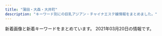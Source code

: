 ```yaml
---
title: "蒲田・大森・大井町"
description: "キーワード別にの巨乳アジアン・チャイナエステ嬢情報をまとめました。"
---
```


新着画像と新着キーワードをまとめています。
2021年03月20日の情報です。

<DmmAffiliateIns />
<KeywordTable
  shops={
    [
    {
        "station": "JR\u5927\u68ee\u99c5\u897f\u53e3",
        "img_links": [
            "http://www.sh-himenoyw.work/uploads/210302/1-210302094614591.jpg",
            "http://www.sh-himenoyw.work/templets/default/picture/tit1.jpg",
            "http://www.sh-himenoyw.work/uploads/210309/1-21030ZZ61JG.jpg",
            "http://www.sh-himenoyw.work/uploads/210309/1-21030ZZAV62.jpg",
            "http://www.sh-himenoyw.work/templets/default/picture/sys1.jpg",
            "http://www.sh-himenoyw.work/templets/default/picture/no.png",
            "http://www.sh-himenoyw.work/{dede:global.cfg_templets_skin/}/picture/cg01.jpg",
            "http://www.sh-himenoyw.work/templets/default/picture/top02.png",
            "http://www.sh-himenoyw.work/templets/default/picture/top01.png",
            "http://www.sh-himenoyw.work/uploads/210302/1-210302094243200.jpg",
            "http://www.sh-himenoyw.work/uploads/210302/1-210302094312606.jpg",
            "http://www.sh-himenoyw.work/templets/default/picture/footer.png",
            "http://www.sh-himenoyw.work/templets/default/picture/tit2.jpg",
            "http://www.sh-himenoyw.work/templets/default/picture/stal.png",
            "http://www.sh-himenoyw.work/templets/default/picture/tit5.jpg",
            "http://www.sh-himenoyw.work/templets/default/picture/tit4.jpg",
            "http://www.sh-himenoyw.work/uploads/210320/1-210320100AX30.jpg",
            "http://www.sh-himenoyw.work/templets/default/picture/tit3.jpg",
            "http://www.sh-himenoyw.work/templets/default/picture/top03.png",
            "http://www.sh-himenoyw.work/{dede:global.cfg_templets_skin/}/picture/cg02.jpg"
        ],
        "name": "\u5922\u306e\u90e8\u5c4b",
        "url": "http://www.sh-himenoyw.work/",
        "keywords": {
            "D": 3,
            "C": 3,
            "86": 3,
            "85": 3
        }
    },
    {
        "station": "JR\u5927\u4e95\u753a\u99c5\u4e2d\u592e\u897f\u53e3",
        "url": "http://e-satsuki.net/",
        "img_links": [
            "http://e-satsuki.net/images/sa1.jpg",
            "http://e-satsuki.net/images/ss1.jpg",
            "http://e-satsuki.net/images/eri1.jpg",
            "http://e-satsuki.net/images/eri2.jpg",
            "http://e-satsuki.net/images/tit-staff.jpg",
            "http://e-satsuki.net/images/mobile-tit.jpg",
            "http://e-satsuki.net/images/sa2.jpg",
            "http://e-satsuki.net/images/flash2.jpg",
            "http://e-satsuki.net/images/i-mobile.jpg",
            "http://e-satsuki.net/images/update-tit.jpg",
            "http://e-satsuki.net/images/eli2.jpg",
            "http://e-satsuki.net/images/new-tit.jpg",
            "http://e-satsuki.net/images/pick-tit.jpg",
            "http://e-satsuki.net/images/top.png",
            "http://e-satsuki.net/images/flash1.jpg",
            "http://e-satsuki.net/images/kiki1.jpg",
            "http://e-satsuki.net/images/aya2.jpg",
            "http://e-satsuki.net/images/manami1.jpg",
            "http://e-satsuki.net/images/flash3.jpg",
            "http://e-satsuki.net/images/aya1.jpg",
            "http://e-satsuki.net/images/manami2.jpg",
            "http://e-satsuki.net/images/coyuki1.jpg",
            "http://e-satsuki.net/images/kiki2.jpg",
            "http://e-satsuki.net/images/jieshao-tit.jpg",
            "http://e-satsuki.net/images/coyuki2.jpg",
            "http://e-satsuki.net/images/ss2.jpg",
            "http://e-satsuki.net/images/eli.jpg",
            "http://e-satsuki.net/images/topp.jpg"
        ],
        "name": "\u3055\u3064\u304d",
        "keywords": {
            "C": 8
        }
    },
    {
        "keywords": {
            "D": 14,
            "E": 7,
            "86": 7,
            "87": 21,
            "C": 7
        },
        "url": "http://with-you.iest.info/",
        "station": "JR\u5927\u4e95\u753a\u99c5",
        "name": "with you",
        "img_links": [
            "http://with-you.iest.info/photos/sites/78/2019/09/2019092708275393.jpg",
            "http://with-you.iest.info/photos/sites/78/2019/08/2019083003291365.jpg",
            "http://with-you.iest.info/images/acc.jpg",
            "http://with-you.iest.info/images/nbj3.jpg",
            "http://with-you.iest.info/photos/sites/78/2021/03/2021031003373623.jpg",
            "http://with-you.iest.info/images/s_pick.jpg",
            "http://with-you.iest.info/images/info.jpg",
            "http://with-you.iest.info/photos/sites/78/2020/04/2020041703530074.jpg",
            "http://with-you.iest.info/images/service4.jpg",
            "http://with-you.iest.info/photos/sites/78/2021/01/2021011602332027.jpg",
            "http://with-you.iest.info/images/top.png",
            "http://with-you.iest.info/images/s_staff.png",
            "http://with-you.iest.info/images/service1.jpg",
            "http://with-you.iest.info/images/service2.jpg",
            "http://with-you.iest.info/photos/sites/78/2019/08/2019082704375018.jpg",
            "http://with-you.iest.info/images/tel.jpg",
            "http://with-you.iest.info/images/s_news.jpg",
            "http://with-you.iest.info/images/service3.jpg"
        ]
    },
    {
        "url": "http://rainbowest.info/",
        "station": "JR\u84b2\u7530\u99c5\u6771\u53e3",
        "name": "\u30de\u30ea\u30e2",
        "keywords": {},
        "img_links": [
            "http://rainbowest.info/images/price.jpg",
            "http://rainbowest.info/up/uploads/20181126233152s.jpg",
            "http://rainbowest.info/up/uploads/20181126232839r.jpg",
            "http://rainbowest.info/images/ttl_qj.png",
            "http://rainbowest.info/images/ttl_staff.png",
            "http://rainbowest.info/images/ttl_price.png",
            "http://rainbowest.info/images/t2.png",
            "http://rainbowest.info/images/k.png",
            "http://rainbowest.info/images/s2.jpg",
            "http://rainbowest.info/images/rec.png",
            "http://rainbowest.info/up/uploads/20201030211630ri2.jpg",
            "http://rainbowest.info/up/uploads/20181126233125aya.jpg",
            "http://rainbowest.info/up/uploads/20201030211457ri1.jpg",
            "http://rainbowest.info/images/t1.png",
            "http://rainbowest.info/up/uploads/20200920192127a.jpg",
            "http://rainbowest.info/images/header_bg.png"
        ]
    },
    {
        "station": "JR\u84b2\u7530\u99c5\u897f\u53e3",
        "url": "http://yume-yume.info/",
        "img_links": [
            "http://yume-yume.info/img/st1.jpg",
            "http://yume-yume.info/img/st02.jpg",
            "http://yume-yume.info/i/img/r0.jpg",
            "http://yume-yume.info/img/s4.jpg",
            "http://yume-yume.info/i/img/nos.jpg",
            "http://yume-yume.info/img/s17.jpg",
            "http://yume-yume.info/img/sta15.jpg",
            "http://yume-yume.info/i/img/sta1.jpg",
            "http://yume-yume.info/img/s3.jpg",
            "http://a.jps.cm/yume/wp-content/uploads/sites/36/2020/12/2470AE4C-2A60-4C35-A4C8-043E2F5EF2BD.jpeg",
            "http://yume-yume.info/img/mo.png",
            "http://yume-yume.info/i/img/sta2.jpg",
            "http://yume-yume.info/img/sta4.jpg",
            "http://yume-yume.info/img/sta17.jpg",
            "http://yume-yume.info/img/sta2.jpg",
            "http://yume-yume.info/img/s1.jpg",
            "http://yume-yume.info/i/img/r4.jpg",
            "http://yume-yume.info/i/img/r1.jpg",
            "http://yume-yume.info/img/botton.jpg",
            "http://yume-yume.info/img/fla.jpg",
            "http://yume-yume.info/img/sta3.jpg",
            "http://yume-yume.info/img/st17.jpg",
            "http://yume-yume.info/img/st2.jpg",
            "http://yume-yume.info/img/s2.jpg",
            "http://yume-yume.info/i/img/sta3.jpg",
            "http://yume-yume.info/i/img/sta15.jpg",
            "http://yume-yume.info/i/img/sta4.jpg",
            "http://yume-yume.info/img/s15.jpg",
            "http://yume-yume.info/img/sta1.jpg",
            "http://yume-yume.info/i/img/sta17.jpg",
            "http://yume-yume.info/img/nos.jpg",
            "http://yume-yume.info/img/st15.jpg",
            "http://yume-yume.info/img/st01.jpg",
            "http://yume-yume.info/img/st3.jpg",
            "http://yume-yume.info/img/r9.jpg",
            "http://yume-yume.info/img/st4.jpg",
            "http://yume-yume.info/i/img/r2.jpg"
        ],
        "name": "\u5922\u306e\u307e\u305f\u5922",
        "keywords": {
            "86": 4,
            "87": 1,
            "C": 19,
            "85": 3,
            "D": 3
        }
    },
    {
        "keywords": {},
        "name": "\u30af\u30ed\u30fc\u30d0\u30fc",
        "url": "http://koinohana.work/",
        "station": "JR\u84b2\u7530\u99c5\u6771\u53e3",
        "img_links": [
            "http://koinohana.work/_src/36226894/img_2891.jpg",
            "http://koinohana.work/_src/36226864/img20170726111759249054.png",
            "http://koinohana.work/_src/36226818/4.png",
            "http://koinohana.work/_src/36226827/_dsf3386.jpg",
            "http://koinohana.work/_src/36226885/sign.png",
            "http://koinohana.work/_src/36226906/unnamed_20190718154717292.jpg",
            "http://koinohana.work/_src/36226912/cam_20191016232507186.jpg",
            "http://koinohana.work/_src/36226893/img_3017.jpg",
            "http://koinohana.work/_src/36226857/img20170725223357156708.png",
            "http://koinohana.work/_src/36226841/sign-1.jpg",
            "http://koinohana.work/_src/37023059/img20191113142809054841.png",
            "http://koinohana.work/_src/36226810/cam_20191016232507186.jpg",
            "http://koinohana.work/_src/36226869/img20170726235401893025.png",
            "http://koinohana.work/_src/36226816/3.png",
            "http://koinohana.work/_src/36246047/1-1zh91451294d.jpg",
            "http://koinohana.work/_src/36226812/top1.1.png",
            "http://koinohana.work/_src/36246119/sign.png",
            "http://koinohana.work/_src/36226809/_x1m6343.jpg",
            "http://koinohana.work/_src/38032167/9768defd8834a0030b5a45ab7a03e1f.jpg",
            "http://koinohana.work/_src/36226907/unnamed_20190718154717292.jpg",
            "http://koinohana.work/_src/36226877/_dsf9383.jpg",
            "http://koinohana.work/_src/36226820/1.png",
            "http://koinohana.work/_src/36226822/5.png",
            "http://koinohana.work/_src/36226881/img20170726235401893025.png",
            "http://koinohana.work/_src/36226831/news.png",
            "http://koinohana.work/_src/36246044/1-1zh4152j12m.jpg",
            "http://koinohana.work/_src/36226814/2.png",
            "http://koinohana.work/_src/36226879/_dsf9385.jpg",
            "http://koinohana.work/_src/36246048/1-1zh91451294d.jpg",
            "http://koinohana.work/_src/36226848/sign-1.jpg",
            "http://koinohana.work/_src/36226859/sign.png",
            "http://koinohana.work/_src/36226826/_dsf3394.jpg",
            "http://koinohana.work/_src/36226873/_dsf9382.jpg",
            "http://koinohana.work/_src/36226875/_dsf9378.jpg",
            "http://koinohana.work/_src/38032166/9768defd8834a0030b5a45ab7a03e1f.jpg",
            "http://koinohana.work/_src/36226825/_dsf3390.jpg",
            "http://koinohana.work/_src/36226828/img20170725121742291421.png",
            "http://koinohana.work/_src/36246043/1-1zh4152j12m.jpg",
            "http://koinohana.work/_src/36226808/img_2990.jpg"
        ]
    },
    {
        "keywords": {
            "86": 1,
            "90": 1,
            "88": 3,
            "C": 4,
            "D": 1
        },
        "img_links": [
            "http://k-rlx.info/girls/04.jpg",
            "http://k-rlx.info/images/index_27.jpg",
            "http://k-rlx.info/images/index_24.jpg",
            "http://k-rlx.info/images/rec_15.jpg",
            "http://k-rlx.info/images/index_28.jpg",
            "http://k-rlx.info/images/01.jpg",
            "http://k-rlx.info/girls/00.jpg",
            "http://k-rlx.info/images/index_09.jpg",
            "http://k-rlx.info/images/rec.jpg",
            "http://k-rlx.info/girls/01.jpg",
            "http://k-rlx.info/images/info_15.jpg",
            "http://k-rlx.info/images/index_08.jpg",
            "http://k-rlx.info/images/index_12.jpg",
            "http://k-rlx.info/images/index_25.jpg",
            "http://k-rlx.info/girls/05.jpg",
            "http://k-rlx.info/images/index_06.jpg",
            "http://k-rlx.info/images/index_01.jpg",
            "http://k-rlx.info/images/index_22.jpg",
            "http://k-rlx.info/images/index_10.jpg",
            "http://k-rlx.info/images/index_21.jpg",
            "http://k-rlx.info/images/index_04.jpg",
            "http://k-rlx.info/images/index_16.jpg",
            "http://k-rlx.info/girls/03.jpg",
            "http://k-rlx.info/images/index_07.jpg",
            "http://k-rlx.info/images/index_19.jpg",
            "http://k-rlx.info/images/index_17.jpg",
            "http://k-rlx.info/images/index_18.jpg",
            "http://k-rlx.info/images/index_02.jpg",
            "http://k-rlx.info/images/info.jpg",
            "http://k-rlx.info/images/index_30.jpg",
            "http://k-rlx.info/images/sub_28.jpg",
            "http://k-rlx.info/images/index_29.jpg",
            "http://k-rlx.info/girls/02.jpg",
            "http://k-rlx.info/images/index_03.jpg",
            "http://k-rlx.info/images/staff_15.jpg",
            "http://k-rlx.info/girls/08.jpg",
            "http://k-rlx.info/images/index_05.jpg",
            "http://k-rlx.info/images/03.jpg",
            "http://k-rlx.info/images/index_13.jpg",
            "http://k-rlx.info/images/index_26.jpg",
            "http://k-rlx.info/images/02.jpg",
            "http://k-rlx.info/images/index_20.jpg"
        ],
        "name": "\u771f\u5fc3",
        "station": "JR\u5927\u68ee\u99c5\u6771\u53e3",
        "url": "http://k-rlx.info/"
    },
    {
        "keywords": {
            "92": 10,
            "88": 10,
            "85": 40,
            "F": 30,
            "D": 70,
            "87": 40,
            "86": 10,
            "84": 10,
            "E": 30,
            "83": 10
        },
        "url": "http://yurari.ests.co/",
        "img_links": [
            "http://yurari.ests.co/images/room4.jpg",
            "http://yurari.ests.co/photos/sites/33/2020/11/2020112715562914.jpg",
            "http://yurari.ests.co/photos/sites/33/2020/06/2020061916403177.jpg",
            "http://yurari.ests.co/images/s_service.png",
            "http://yurari.ests.co/images/top.jpg",
            "http://yurari.ests.co/images/s_news.jpg",
            "http://yurari.ests.co/photos/sites/33/2020/07/2020072517001526.jpg",
            "http://yurari.ests.co/images/service2.jpg",
            "http://yurari.ests.co/photos/sites/33/2021/03/2021031211252053.jpg",
            "http://yurari.ests.co/images/room2.jpg",
            "http://yurari.ests.co/images/service4.jpg",
            "http://yurari.ests.co/photos/sites/33/2020/08/2020080117472090.jpg",
            "http://yurari.ests.co/images/room1.jpg",
            "http://yurari.ests.co/photos/sites/33/2021/02/2021021012395160.jpg",
            "http://yurari.ests.co/images/info.jpg",
            "http://yurari.ests.co/photos/sites/33/2020/10/2020101317404868.jpg",
            "http://yurari.ests.co/photos/sites/33/2020/10/2020102010480431.jpg",
            "http://yurari.ests.co/images/mobile.jpg",
            "http://yurari.ests.co/images/service1.jpg",
            "http://yurari.ests.co/photos/sites/33/2020/12/2020121917142684.jpg",
            "http://yurari.ests.co/images/s_staff.png",
            "http://yurari.ests.co/images/room3.jpg",
            "http://yurari.ests.co/photos/sites/33/2020/10/2020102211543336.jpg",
            "http://yurari.ests.co/images/service3.jpg",
            "http://yurari.ests.co/images/s_pick.jpg",
            "http://yurari.ests.co/photos/sites/33/2020/09/2020090115274081.jpg",
            "http://yurari.ests.co/photos/sites/33/2020/10/2020101916384326.jpg",
            "http://yurari.ests.co/photos/sites/33/2021/02/2021021010544188.jpg",
            "http://yurari.ests.co/photos/sites/33/2021/02/202102041041291.jpg",
            "http://yurari.ests.co/photos/sites/33/2020/11/2020112715562239.jpg",
            "http://yurari.ests.co/photos/sites/33/2020/09/2020090115273947.jpg"
        ],
        "name": "\u3075\u308f\u3075\u308f",
        "station": "JR\u84b2\u7530\u99c5\u897f\u53e3"
    },
    {
        "url": "http://es-kosumosu.com/",
        "station": "JR\u5927\u68ee\u99c5\u6771\u53e3",
        "img_links": [
            "http://es-kosumosu.com/images/room/photo02.jpg",
            "http://es-kosumosu.com/images/room/photo05.jpg",
            "http://es-kosumosu.com/images/top_flash_01.jpg",
            "http://es-kosumosu.com/girl/1.jpg",
            "http://es-kosumosu.com/girl/2.jpg",
            "http://es-kosumosu.com/images/staff_mitashi.jpg",
            "http://es-kosumosu.com/images/return.png",
            "http://es-kosumosu.com/images/info.jpg",
            "http://es-kosumosu.com/girl/5.jpg",
            "http://es-kosumosu.com/girl/3.jpg",
            "http://es-kosumosu.com/images/room/photo04.jpg",
            "http://es-kosumosu.com/images/room/photo03.jpg",
            "http://es-kosumosu.com/images/room/photo01.jpg",
            "http://es-kosumosu.com/images/system/sys01.jpg",
            "http://es-kosumosu.com/girl/4.jpg"
        ],
        "keywords": {},
        "name": "\u30d0\u30a4\u30aa\u30ec\u30c3\u30c8"
    },
    {
        "station": "JR\u84b2\u7530\u99c5\u897f\u53e3",
        "url": "http://sweet-room.iest.info/",
        "name": "SWEET ROOM",
        "img_links": [
            "http://sweet-room.iest.info/photos/sites/45/2020/06/2020062208210048.jpg",
            "http://sweet-room.iest.info/photos/sites/45/2020/07/2020072906584693.jpg",
            "http://sweet-room.iest.info/images/top.png",
            "http://sweet-room.iest.info/images/link_nav02.png",
            "http://sweet-room.iest.info/images/tit_staff.png",
            "http://sweet-room.iest.info/photos/sites/45/2020/07/202007180602350.jpg",
            "http://sweet-room.iest.info/photos/sites/45/2020/06/2020061905042547.jpg",
            "http://sweet-room.iest.info/images/link_nav01.png",
            "http://sweet-room.iest.info/photos/sites/45/2020/06/2020060101255477.jpg",
            "http://sweet-room.iest.info/photos/sites/45/2020/06/2020060305422558.jpg",
            "http://sweet-room.iest.info/images/link_nav04.png",
            "http://sweet-room.iest.info/images/mobile.png",
            "http://sweet-room.iest.info/images/link_nav05.png",
            "http://sweet-room.iest.info/photos/sites/45/2020/06/2020061905050838.jpg",
            "http://sweet-room.iest.info/images/link_nav06.png",
            "http://sweet-room.iest.info/images/link_nav03.png",
            "http://sweet-room.iest.info/photos/sites/45/2020/06/2020062203413777.jpg",
            "http://sweet-room.iest.info/photos/sites/45/2020/10/2020101602210311.jpg",
            "http://sweet-room.iest.info/images/tit_news.png",
            "http://sweet-room.iest.info/images/tit_face.png",
            "http://sweet-room.iest.info/photos/sites/45/2020/07/2020071806023078.jpg"
        ],
        "keywords": {
            "89": 12,
            "85": 24,
            "88": 12,
            "87": 12,
            "83": 12,
            "C": 16,
            "86": 36,
            "D": 108
        }
    },
    {
        "keywords": {},
        "url": "http://www.es-md.net/",
        "name": "\u30bd\u30a6\u30eb\u30aa\u30f3\u30cb",
        "station": "JR\u84b2\u7530\u99c5\u6771\u53e3",
        "img_links": []
    },
    {
        "keywords": {},
        "name": "\u30b9\u30de\u30a4\u30eb",
        "station": "JR\u5927\u68ee\u99c5\u6771\u53e3",
        "img_links": [
            "http://sh-sumairu.work/uploads/180612/1-1P6121601061c.jpg",
            "http://sh-sumairu.work/templets/default/pc/picture/staffs.png",
            "http://sh-sumairu.work/uploads/180612/1-1P612160029349.jpg",
            "http://sh-sumairu.work/templets/default/pc/picture/s_news.png",
            "http://sh-sumairu.work/uploads/171031/1-1G0311G505933.jpg",
            "http://sh-sumairu.work/templets/default/pc/picture/end1.jpg",
            "http://sh-sumairu.work/uploads/171031/1-1G0311G556445.jpg",
            "http://sh-sumairu.work/uploads/181114/1-1Q11412563D55.jpg",
            "http://sh-sumairu.work/uploads/200821/1-200R10ZQ14K.jpg",
            "http://sh-sumairu.work/uploads/210119/1-2101191H10H45.jpg",
            "http://sh-sumairu.work/templets/default/pc/picture/face.png",
            "http://sh-sumairu.work/uploads/180227/1-1P22G40S5448.jpg",
            "http://sh-sumairu.work/templets/default/pc/picture/s_pick.png",
            "http://sh-sumairu.work/uploads/191211/1-191211140S1194.jpg",
            "http://sh-sumairu.work/uploads/191211/1-191211140J3640.jpg",
            "http://sh-sumairu.work/uploads/171031/1-1G0311G344914.jpg",
            "http://sh-sumairu.work/uploads/191022/1-191022133S3B2.jpg",
            "http://sh-sumairu.work/uploads/171031/1-1G0311G531445.jpg",
            "http://sh-sumairu.work/uploads/181114/1-1Q114124Z0411.jpg",
            "http://sh-sumairu.work/templets/default/pc/picture/s_staff.png",
            "http://sh-sumairu.work/uploads/171031/1-1G0311G4095M.jpg",
            "http://sh-sumairu.work/uploads/181128/1-1Q12Q62QK29.jpg",
            "http://sh-sumairu.work/uploads/allimg/180612/1-1P612160305350.jpg"
        ],
        "url": "http://sh-sumairu.work/"
    },
    {
        "keywords": {
            "D": 2,
            "85": 6,
            "E": 3,
            "84": 1,
            "C": 1,
            "86": 1,
            "F": 1,
            "G": 2
        },
        "img_links": [
            "http://freesia-este.com/staffPhoto/s20190811161616.jpg",
            "http://freesia-este.com/images/access/02.jpg",
            "http://freesia-este.com/images/access/06.jpg",
            "http://freesia-este.com/staffPhoto/b20210112143731.jpg",
            "http://freesia-este.com/js/sliderLine/slide_next.png",
            "http://freesia-este.com/staffPhoto/s20210318132237.jpg",
            "http://freesia-este.com/staffPhoto/b20190811161355.jpg",
            "http://freesia-este.com/images/slider1/02.jpg",
            "http://freesia-este.com/images/returnBtn.png",
            "http://freesia-este.com/js/sliderLine/slide_prev.png",
            "http://freesia-este.com/staffPhoto/b20210318132237.jpg",
            "http://freesia-este.com/staffPhoto/b20190811161143.jpg",
            "http://freesia-este.com/staffPhoto/b20190811161616.jpg",
            "http://freesia-este.com/images/slider1/03.jpg",
            "http://freesia-este.com/staffPhoto/b20190811160951.jpg",
            "http://freesia-este.com/staffPhoto/s20190811161143.jpg",
            "http://freesia-este.com/images/access/01.jpg",
            "http://freesia-este.com/images/gallery1.png",
            "http://freesia-este.com/uploadfiles/images/campaignFreesiaEsteCom4.jpg",
            "http://freesia-este.com/staffPhoto/b20210318132141.jpg",
            "http://freesia-este.com/images/access/03.jpg",
            "http://freesia-este.com/staffPhoto/s20210318132208.jpg",
            "http://freesia-este.com/staffPhoto/s20190811161355.jpg",
            "http://freesia-este.com/staffPhoto/s20190811160854.jpg",
            "http://freesia-este.com/images/access/05.jpg",
            "http://freesia-este.com/images/slider1/01.jpg",
            "http://freesia-este.com/images/access/04.jpg",
            "http://freesia-este.com/staffPhoto/b20190811160854.jpg",
            "http://freesia-este.com/staffPhoto/s20190811160951.jpg",
            "http://freesia-este.com/staffPhoto/b20210318132208.jpg",
            "http://freesia-este.com/staffPhoto/s20210318132141.jpg",
            "http://freesia-este.com/staffPhoto/s20210112143731.jpg"
        ],
        "name": "\u30d5\u30ea\u30fc\u30b8\u30a2",
        "url": "http://freesia-este.com/",
        "station": "JR\u84b2\u7530\u99c5\u6771\u53e3"
    },
    {
        "station": "JR\u84b2\u7530\u99c5\u6771\u53e3",
        "keywords": {},
        "url": "http://syarumu.net",
        "name": "\u30b7\u30e3\u30eb\u30e0",
        "img_links": [
            "http://syarumu.net/up/uploads/20190516212007k2.jpg",
            "http://syarumu.net/up/uploads/20190525003719risa1.jpg",
            "http://syarumu.net/up/newsimg/201707272103202.jpg",
            "http://syarumu.net/up/uploads/2020062222282211.jpg",
            "http://syarumu.net/up/uploads/202006222228319.jpg",
            "http://syarumu.net/up/uploads/20180802213749ai.jpg",
            "http://syarumu.net/up/uploads/20190522203024saori2.jpg",
            "http://syarumu.net/up/uploads/20170108170417kira4.jpg",
            "http://syarumu.net/up/uploads/20160811191905hitomi.jpg",
            "http://syarumu.net/up/uploads/20190912225320hina.jpg",
            "http://syarumu.net/up/uploads/20160812161757aiko4.jpg",
            "http://syarumu.net/up/uploads/20191121214351yua.jpg",
            "http://syarumu.net/up/uploads/20190720013113erika.jpg",
            "http://syarumu.net/up/uploads/20171016204051mayumi1.jpg",
            "http://syarumu.net/up/uploads/20160812161741aiko.jpg",
            "http://syarumu.net/up/uploads/20160813224746kasumi.jpg",
            "http://syarumu.net/up/uploads/20181204215307yurika.jpg",
            "http://syarumu.net/up/uploads/20200728221353kana.jpg",
            "http://syarumu.net/up/uploads/20171016204051mayumi2.jpg",
            "http://syarumu.net/up/uploads/20171119193015nana3.jpg",
            "http://syarumu.net/up/uploads/20190903230049natumi.jpg",
            "http://syarumu.net/up/uploads/20190903230049natumi2.jpg",
            "http://syarumu.net/up/newsimg/20171016204113mayumi1.jpg",
            "http://syarumu.net/images/qr.jpg",
            "http://syarumu.net/up/uploads/20190516211959k1.jpg",
            "http://syarumu.net/up/uploads/20171001173455haruka.jpg",
            "http://syarumu.net/up/newsimg/20180519150354kanaa.jpg",
            "http://syarumu.net/up/uploads/20171119193048nana4.jpg",
            "http://syarumu.net/up/uploads/20190813233629mirai2.jpg",
            "http://syarumu.net/up/newsimg/20170406223636mao.jpg",
            "http://syarumu.net/up/uploads/20191028120109pre.jpg",
            "http://syarumu.net/images/tel.jpg",
            "http://syarumu.net/up/uploads/20201008205617r.jpg",
            "http://syarumu.net/up/uploads/20180802213555serina2.jpg",
            "http://syarumu.net/up/uploads/20180802213619serina1.jpg",
            "http://syarumu.net/up/uploads/20200728221316kan.jpg",
            "http://syarumu.net/up/uploads/20170406223535mao.jpg",
            "http://syarumu.net/up/uploads/20190714114509image.jpeg",
            "http://syarumu.net/up/uploads/20190301204324ayako1.jpg",
            "http://syarumu.net/up/uploads/20190426134932sumire.jpg",
            "http://syarumu.net/up/uploads/20170106012055kira3.jpg",
            "http://syarumu.net/up/uploads/20160812161809aiko5.jpg",
            "http://syarumu.net/up/uploads/20171016204051mayumi.jpg",
            "http://syarumu.net/up/newsimg/20180519143336risa1.jpg",
            "http://syarumu.net/up/uploads/20190912225327hina1.jpg",
            "http://syarumu.net/up/uploads/20190912225334hina2.jpg",
            "http://syarumu.net/images/info.png",
            "http://syarumu.net/up/uploads/20190525003732risa.jpg",
            "http://syarumu.net/images/price.jpg",
            "http://syarumu.net/images/qj.jpg",
            "http://syarumu.net/up/uploads/20180802213607serina.jpg",
            "http://syarumu.net/up/uploads/20190819221937moe.jpg",
            "http://syarumu.net/up/uploads/20190301204316ayako.jpg",
            "http://syarumu.net/up/uploads/20190522203018saori1.jpg",
            "http://syarumu.net/up/uploads/20161219214103hitomi1.jpg",
            "http://syarumu.net/up/uploads/20191121214442AXKE6657.jpg",
            "http://syarumu.net/up/uploads/2017101023014120170519212939eri1.jpg",
            "http://syarumu.net/up/uploads/20190426134943sumire1.jpg"
        ]
    },
    {
        "img_links": [
            "http://www.dream-ai.net/images/s5.jpg",
            "http://www.dream-ai.net/images/mimi2.jpg",
            "http://www.dream-ai.net/images/aya.jpg",
            "http://www.dream-ai.net/images/s2.jpg",
            "http://www.dream-ai.net/images/myk2.jpg",
            "http://www.dream-ai.net/images/yuna2.jpg",
            "http://www.dream-ai.net/images/g22.jpg",
            "http://www.dream-ai.net/images/g6.jpg",
            "http://www.dream-ai.net/images/mimi1.jpg",
            "http://www.dream-ai.net/images/yuyu1.jpg",
            "http://www.dream-ai.net/images/mimi3.jpg",
            "http://www.dream-ai.net/images/tit-newface.png",
            "http://www.dream-ai.net/images/baner3.jpg",
            "http://www.dream-ai.net/images/myk3.jpg",
            "http://www.dream-ai.net/images/s6.jpg",
            "http://www.dream-ai.net/images/p-r.png",
            "http://www.dream-ai.net/images/tel1.png",
            "http://www.dream-ai.net/images/miyo3.jpg",
            "http://www.dream-ai.net/images/lu3.jpg",
            "http://www.dream-ai.net/images/pick.png",
            "http://www.dream-ai.net/images/g23.jpg",
            "http://www.dream-ai.net/images/end.png",
            "http://www.dream-ai.net/images/yuyu2.jpg",
            "http://www.dream-ai.net/images/g0.jpg",
            "http://www.dream-ai.net/images/miyo1.jpg",
            "http://www.dream-ai.net/images/miyo2.jpg",
            "http://www.dream-ai.net/images/s1.jpg",
            "http://www.dream-ai.net/images/tite-link.png",
            "http://www.dream-ai.net/images/s3.jpg",
            "http://www.dream-ai.net/images/g2.jpg",
            "http://www.dream-ai.net/images/lu1.jpg",
            "http://www.dream-ai.net/images/lu2.jpg",
            "http://www.dream-ai.net/images/g62.jpg",
            "http://www.dream-ai.net/images/tel2.png",
            "http://www.dream-ai.net/images/tit-new.png",
            "http://www.dream-ai.net/images/mobile.png",
            "http://www.dream-ai.net/images/n-01.png",
            "http://www.dream-ai.net/images/baner.jpg",
            "http://www.dream-ai.net/images/tite-staff.png",
            "http://www.dream-ai.net/images/baner2.jpg",
            "http://www.dream-ai.net/images/n-03.png",
            "http://www.dream-ai.net/images/yuna.jpg",
            "http://www.dream-ai.net/images/s4.jpg",
            "http://www.dream-ai.net/images/myk1.jpg",
            "http://www.dream-ai.net/images/g61.jpg"
        ],
        "station": "JR\u84b2\u7530\u99c5\u897f\u53e3",
        "keywords": {},
        "name": "\u5922\u30fb\u611b",
        "url": "http://www.dream-ai.net/"
    },
    {
        "station": "JR\u5927\u68ee\u99c5\u6771\u53e3",
        "keywords": {},
        "url": "http://heal-msg.com/",
        "img_links": [
            "http://heal-msg.com/staff/yuki/01.jpg",
            "http://heal-msg.com/images/staff0.jpg",
            "http://heal-msg.com/images/staff_bj3.jpg",
            "http://heal-msg.com/staff/yuyu/01.jpg",
            "http://heal-msg.com/images/s_link.png",
            "http://heal-msg.com/images/s_news.png",
            "http://heal-msg.com/images/news_bj3.jpg",
            "http://heal-msg.com/staff/rin/01.jpg",
            "http://heal-msg.com/images/top.jpg",
            "http://heal-msg.com/staff/ruru/01.jpg",
            "http://heal-msg.com/images/kanban.jpg",
            "http://heal-msg.com/images/s_staff.png"
        ],
        "name": "Sweet Time"
    },
    {
        "img_links": [
            "http://iyashi-kaori.net/uploads/iyashikaori/2019/08/staff.jpg",
            "http://iyashi-kaori.net/uploads/iyashikaori/2021/02/1.jpg",
            "http://iyashi-kaori.net/uploads/iyashikaori/2012/03/l-5.jpg",
            "http://iyashi-kaori.net/uploads/iyashikaori/2018/10/yuka002.jpg",
            "http://iyashi-kaori.net/uploads/iyashikaori/2012/03/s-2.jpg",
            "http://iyashi-kaori.net/uploads/iyashikaori/2012/03/s-4.jpg",
            "http://iyashi-kaori.net/uploads/iyashikaori/2019/08/11.jpg",
            "http://iyashi-kaori.net/uploads/iyashikaori/2019/08/1.jpg",
            "http://iyashi-kaori.net/uploads/iyashikaori/images/bg.png",
            "http://iyashi-kaori.net/uploads/iyashikaori/2012/03/end1.jpg",
            "http://iyashi-kaori.net/uploads/iyashikaori/2012/03/l-1.jpg",
            "http://iyashi-kaori.net/uploads/iyashikaori/2019/11/staff-old.jpg",
            "http://iyashi-kaori.net/uploads/iyashikaori/2017/11/000013.jpg",
            "http://iyashi-kaori.net/uploads/iyashikaori/2012/03/l-2.jpg",
            "http://iyashi-kaori.net/uploads/iyashikaori/2019/02/000023.jpg",
            "http://iyashi-kaori.net/uploads/iyashikaori/2012/03/s-3.jpg",
            "http://iyashi-kaori.net/uploads/iyashikaori/2017/11/000023.jpg",
            "http://iyashi-kaori.net/uploads/iyashikaori/2012/03/s-6.jpg",
            "http://iyashi-kaori.net/uploads/iyashikaori/2015/07/s__636519102.jpg",
            "http://iyashi-kaori.net/uploads/iyashikaori/2016/09/s__21340164111.jpg",
            "http://iyashi-kaori.net/uploads/iyashikaori/2012/03/l-6.jpg",
            "http://iyashi-kaori.net/uploads/iyashikaori/2012/03/l-4.jpg",
            "http://iyashi-kaori.net/uploads/iyashikaori/2019/10/ggg.jpg",
            "http://iyashi-kaori.net/uploads/iyashikaori/2012/03/index_l2.jpg",
            "http://iyashi-kaori.net/uploads/iyashikaori/2012/03/top.jpg",
            "http://iyashi-kaori.net/uploads/iyashikaori/2012/03/s-1.jpg",
            "http://iyashi-kaori.net/uploads/iyashikaori/2012/03/s-5.jpg",
            "http://iyashi-kaori.net/uploads/iyashikaori/2012/03/l-3.jpg"
        ],
        "url": "http://iyashi-kaori.net/",
        "name": "\u7652\u3057\u306e\u99a8",
        "keywords": {
            "C": 7,
            "D": 1
        },
        "station": "JR\u84b2\u7530\u99c5\u6771\u53e3"
    },
    {
        "img_links": [
            "http://www.hounoka.com/smart/top-tab-returan.jpg",
            "http://www.hounoka.com/smart/eri.jpg",
            "http://www.hounoka.com/massage-de_88_31.jpg",
            "http://www.hounoka.com/smart/corona-taisaku2.jpg",
            "http://www.hounoka.com/corona-taisaku2.jpg"
        ],
        "keywords": {},
        "name": "\u307b\u306e\u304b",
        "station": "JR\u5927\u4e95\u753a\u99c5",
        "url": "http://www.hounoka.com/"
    },
    {
        "name": "\u697d\u5929\u56fd",
        "url": "http://lucky-heaven.work/",
        "keywords": {},
        "img_links": [
            "http://lucky-heaven.work/sp/menu/staff.jpg",
            "http://lucky-heaven.work/img/rina1.jpg",
            "http://lucky-heaven.work/img/yui2.jpg",
            "http://lucky-heaven.work/sp/images/news.jpg",
            "http://lucky-heaven.work/sp/images/5.jpg",
            "http://lucky-heaven.work/images/3.jpg",
            "http://lucky-heaven.work/sp/images/3.jpg",
            "http://lucky-heaven.work/img/rina2.jpg",
            "http://lucky-heaven.work/sp/images/newsb.png",
            "http://lucky-heaven.work/images/5.jpg",
            "http://lucky-heaven.work/sp/images/int2.jpg",
            "http://lucky-heaven.work/sp/img/airi1.jpg",
            "http://lucky-heaven.work/images/s1.png",
            "http://lucky-heaven.work/sp/staff/airi.jpg",
            "http://lucky-heaven.work/images/head.jpg",
            "http://lucky-heaven.work/images/tt.jpg",
            "http://lucky-heaven.work/sp/images/int4.jpg",
            "http://lucky-heaven.work/sp/images/sys.jpg",
            "http://lucky-heaven.work/images/4.jpg",
            "http://lucky-heaven.work/images/int1.png",
            "http://lucky-heaven.work/images/6.jpg",
            "http://lucky-heaven.work/images/sys.png",
            "http://lucky-heaven.work/sp/images/interior_t.jpg",
            "http://lucky-heaven.work/sp/images/6.jpg",
            "http://lucky-heaven.work/sp/images/head.jpg",
            "http://lucky-heaven.work/images/interior_t.jpg",
            "http://lucky-heaven.work/sp/images/2.jpg",
            "http://lucky-heaven.work/sp/staff/rumi.jpg",
            "http://lucky-heaven.work/sp/staff/moe.jpg",
            "http://lucky-heaven.work/staff/haru.jpg",
            "http://lucky-heaven.work/sp/img/rina1.jpg",
            "http://lucky-heaven.work/sp/images/footer.jpg",
            "http://lucky-heaven.work/img/airi1.jpg",
            "http://lucky-heaven.work/staff/moe.jpg",
            "http://lucky-heaven.work/staff/airi.jpg",
            "http://lucky-heaven.work/images/sm.jpg",
            "http://lucky-heaven.work/sp/images/rec2.jpg",
            "http://lucky-heaven.work/sp/images/4.jpg",
            "http://lucky-heaven.work/sp/img/airi2.jpg",
            "http://lucky-heaven.work/images/2.jpg",
            "http://lucky-heaven.work/sp/img/haru2.jpg",
            "http://lucky-heaven.work/staff/rumi.jpg",
            "http://lucky-heaven.work/sp/img/rumi2.jpg",
            "http://lucky-heaven.work/sp/img/rumi1.jpg",
            "http://lucky-heaven.work/sp/images/tel.jpg",
            "http://lucky-heaven.work/sp/img/haru1.jpg",
            "http://lucky-heaven.work/sp/img/yui1.jpg",
            "http://lucky-heaven.work/images/staff_t.jpg",
            "http://lucky-heaven.work/sp/img/rina2.jpg",
            "http://lucky-heaven.work/sp/menu/top.jpg",
            "http://lucky-heaven.work/img/rumi1.jpg",
            "http://lucky-heaven.work/images/tel.jpg",
            "http://lucky-heaven.work/sp/images/int3.jpg",
            "http://lucky-heaven.work/sp/images/1.jpg",
            "http://lucky-heaven.work/sp/staff/rina.jpg",
            "http://lucky-heaven.work/img/airi2.jpg",
            "http://lucky-heaven.work/img/moe1.jpg",
            "http://lucky-heaven.work/img/moe2.jpg",
            "http://lucky-heaven.work/sp/images/staff_t.jpg",
            "http://lucky-heaven.work/sp/img/yui2.jpg",
            "http://lucky-heaven.work/staff/rina.jpg",
            "http://lucky-heaven.work/sp/staff/yui.jpg",
            "http://lucky-heaven.work/img/haru2.jpg",
            "http://lucky-heaven.work/img/yui1.jpg",
            "http://lucky-heaven.work/sp/img/moe1.jpg",
            "http://lucky-heaven.work/sp/images/rec1.jpg",
            "http://lucky-heaven.work/staff/yui.jpg",
            "http://lucky-heaven.work/sp/images/ta.png",
            "http://lucky-heaven.work/img/haru1.jpg",
            "http://lucky-heaven.work/sp/staff/haru.jpg",
            "http://lucky-heaven.work/sp/images/int1.png",
            "http://lucky-heaven.work/sp/img/moe2.jpg",
            "http://lucky-heaven.work/img/rumi2.jpg",
            "http://lucky-heaven.work/images/news.jpg",
            "http://lucky-heaven.work/images/int2.png",
            "http://lucky-heaven.work/images/1.jpg",
            "http://lucky-heaven.work/sp/images/ac1.jpg"
        ],
        "station": "JR\u5927\u4e95\u753a\u99c5\u6771\u53e3"
    },
    {
        "img_links": [
            "http://spa-omori.com/wp-content/themes/Aaron/picture/line-1558972223845.jpg",
            "http://spa-omori.com/wp-content/themes/Aaron/picture/sign-1558966169098.png",
            "http://spa-omori.com/wp-content/uploads/2019/12/mmexport1575894629655.jpg",
            "http://spa-omori.com/wp-content/themes/Aaron/picture/s_news-1558972223845.png",
            "http://spa-omori.com/wp-content/uploads/2021/03/mmexport1615287725391-1.jpg",
            "http://spa-omori.com/wp-content/uploads/2019/10/b2.jpg",
            "http://spa-omori.com/wp-content/themes/Aaron/picture/sign-1558966169073.png",
            "http://spa-omori.com/wp-content/uploads/2020/06/Screenshot_20200609-151824.png",
            "http://spa-omori.com/wp-content/uploads/2019/10/1_20190531100800502-155896616907.jpg",
            "http://spa-omori.com/wp-content/uploads/2019/10/mmexport1571245064770.jpg",
            "http://spa-omori.com/wp-content/uploads/2019/10/mmexport1571245049830.jpg",
            "http://spa-omori.com/wp-content/themes/Aaron/picture/line1-1558966169073.png",
            "http://spa-omori.com/wp-content/themes/Aaron/picture/zi_staff-1558966169073.png",
            "http://spa-omori.com/wp-content/uploads/2020/03/1601219223755.jpg",
            "http://spa-omori.com/wp-content/uploads/2020/01/mmexport1611389971637.jpg",
            "http://spa-omori.com/wp-content/uploads/2019/10/123456.jpg",
            "http://spa-omori.com/wp-content/themes/Aaron/picture/sign-1558972223845.png",
            "http://spa-omori.com/wp-content/uploads/2019/10/1_20190531100800502-155897222384-1.jpg",
            "http://spa-omori.com/wp-content/uploads/2019/10/mmexport1562577297511.jpg",
            "http://spa-omori.com/wp-content/uploads/2020/11/1616139730689.jpg",
            "http://spa-omori.com/wp-content/uploads/2019/10/c2.jpg",
            "http://spa-omori.com/wp-content/themes/Aaron/picture/sign-1558966169044.png",
            "http://spa-omori.com/wp-content/uploads/2019/10/mmexport1571245061102.jpg",
            "http://spa-omori.com/wp-content/uploads/2019/10/d2.jpg",
            "http://spa-omori.com/wp-content/themes/Aaron/picture/sign-1558966169128.png",
            "http://spa-omori.com/wp-content/uploads/2019/10/1616139728867.jpg",
            "http://spa-omori.com/wp-content/uploads/2020/12/1607832354643.jpg",
            "http://spa-omori.com/wp-content/themes/Aaron/picture/sign-1558966169154.png",
            "http://spa-omori.com/wp-content/uploads/2019/10/123b.png",
            "http://spa-omori.com/wp-content/uploads/2019/10/w1.png"
        ],
        "keywords": {
            "\u30bb\u30af\u30b7\u30fc": 3
        },
        "url": "http://spa-omori.com/",
        "name": "\u30b7\u30fc\u30af\u30ec\u30c3\u30c8\u30d5\u30a1\u30f3\u30bf\u30b8\u30fc",
        "station": "JR\u5927\u68ee\u99c5\u897f\u53e3"
    },
    {
        "img_links": [
            "http://www.es-kizuna.com/images/upload/e3d8e9cc1955e028.jpg",
            "http://www.es-kizuna.com/images/upload/thumb/03e6c9860ab53664.jpg",
            "http://www.es-kizuna.com/images/upload/0c3e441832e219b9.jpg",
            "http://www.es-kizuna.com/images/upload/176c5dafbf5a471f.jpg",
            "http://www.es-kizuna.com/s/images/icon_tel.png",
            "http://www.es-kizuna.com/images/rec_10.jpg",
            "http://www.es-kizuna.com/images/upload/thumb/512a839e9f628217.jpg",
            "http://www.es-kizuna.com/images/upload/thumb/af4e2bbad7299fcd.jpg",
            "http://www.es-kizuna.com/images/upload/thumb/fc1e816a0e9f3d61.jpg",
            "http://www.es-kizuna.com/images/upload/a3fc0798b98de17a.jpg",
            "http://www.es-kizuna.com/images/upload/thumb/d60152fbb8818830.jpg",
            "http://www.es-kizuna.com/images/upload/thumb/cb8510a706fab39a.jpg",
            "http://www.es-kizuna.com/s/images/icon_top.png",
            "http://www.es-kizuna.com/images/upload/thumb/51fd5ad614fd9171.jpg",
            "http://www.es-kizuna.com/images/upload/thumb/a3fc0798b98de17a.jpg",
            "http://www.es-kizuna.com/images/upload/thumb/c960f33dbf650433.jpg",
            "http://www.es-kizuna.com/images/upload/e7512ab59589d7df.jpg",
            "http://www.es-kizuna.com/images/upload/thumb/d9992ab71594c264.jpg",
            "http://www.es-kizuna.com/images/index_11.jpg",
            "http://www.es-kizuna.com/images/upload/thumb/4e06a72d8daae521.jpg",
            "http://www.es-kizuna.com/images/upload/thumb/048b127f7fe7756c.jpg",
            "http://www.es-kizuna.com/images/upload/816b7be31924a7a4.jpg",
            "http://www.es-kizuna.com/images/upload/thumb/005440d58cf3c3e3.jpg",
            "http://www.es-kizuna.com/images/upload/4e06a72d8daae521.jpg",
            "http://www.es-kizuna.com/images/upload/thumb/3f05da7e8b1e2a64.jpg",
            "http://www.es-kizuna.com/images/upload/thumb/5f28f084cf9311ec.jpg",
            "http://www.es-kizuna.com/images/upload/thumb/0e136c01c9b7ee9f.jpg",
            "http://www.es-kizuna.com/images/upload/thumb/eb01fa6066ea365b.jpg",
            "http://www.es-kizuna.com/images/upload/thumb/231cb96ee14483b0.jpg",
            "http://www.es-kizuna.com/images/02.jpg",
            "http://www.es-kizuna.com/images/upload/thumb/a276f4fa83885320.jpg",
            "http://www.es-kizuna.com/images/staff_10.jpg",
            "http://www.es-kizuna.com/s/images/icon_topics.png",
            "http://www.es-kizuna.com/images/upload/cb8510a706fab39a.jpg",
            "http://www.es-kizuna.com/images/upload/3f05da7e8b1e2a64.jpg",
            "http://www.es-kizuna.com/images/upload/7838ea888884524b.jpg",
            "http://www.es-kizuna.com/images/upload/thumb/e7512ab59589d7df.jpg",
            "http://www.es-kizuna.com/images/01.jpg",
            "http://www.es-kizuna.com/images/upload/thumb/6453e2e9c3a4d010.jpg",
            "http://www.es-kizuna.com/images/upload/057f6eb7b663a5b2.jpg",
            "http://www.es-kizuna.com/images/upload/thumb/176c5dafbf5a471f.jpg",
            "http://www.es-kizuna.com/images/index_13.jpg",
            "http://www.es-kizuna.com/images/index_04.jpg",
            "http://www.es-kizuna.com/images/upload/thumb/0c3e441832e219b9.jpg",
            "http://www.es-kizuna.com/images/upload/457777bab605fd6c.jpg",
            "http://www.es-kizuna.com/s/girl/01.jpg",
            "http://www.es-kizuna.com/s/images/r01.jpg",
            "http://www.es-kizuna.com/images/upload/cdfe0ac3b37d9e89.jpg",
            "http://www.es-kizuna.com/images/upload/thumb/35306ad0d9e9ff00.jpg",
            "http://www.es-kizuna.com/s/images/r02.jpg",
            "http://www.es-kizuna.com/s/images/r05.jpg",
            "http://www.es-kizuna.com/images/upload/thumb/70b3f2c5fd5ba3c2.jpg",
            "http://www.es-kizuna.com/images/upload/a276f4fa83885320.jpg",
            "http://www.es-kizuna.com/images/sys_10.jpg",
            "http://www.es-kizuna.com/girl/02.jpg",
            "http://www.es-kizuna.com/images/upload/thumb/51167bb9818d647a.jpg",
            "http://www.es-kizuna.com/images/upload/af4e2bbad7299fcd.jpg",
            "http://www.es-kizuna.com/images/index_07.jpg",
            "http://www.es-kizuna.com/images/acc_11.jpg",
            "http://www.es-kizuna.com/images/upload/512a839e9f628217.jpg",
            "http://www.es-kizuna.com/images/upload/70b3f2c5fd5ba3c2.jpg",
            "http://www.es-kizuna.com/images/upload/74cd025a30d9e087.jpg",
            "http://www.es-kizuna.com/images/upload/thumb/816b7be31924a7a4.jpg",
            "http://www.es-kizuna.com/images/link_10.jpg",
            "http://www.es-kizuna.com/images/index_03.jpg",
            "http://www.es-kizuna.com/images/upload/f3811fab31aee51b.jpg",
            "http://www.es-kizuna.com/s/images/icon_covergirl.png",
            "http://www.es-kizuna.com/images/upload/thumb/90479f4e0f80f012.jpg",
            "http://www.es-kizuna.com/images/upload/51fd5ad614fd9171.jpg",
            "http://www.es-kizuna.com/s/images/icon_staff.png",
            "http://www.es-kizuna.com/images/upload/thumb/906a0df423fbb2d3.jpg",
            "http://www.es-kizuna.com/images/upload/d9992ab71594c264.jpg",
            "http://www.es-kizuna.com/images/upload/5d70ee2b832fe6be.jpg",
            "http://www.es-kizuna.com/images/upload/thumb/5d70ee2b832fe6be.jpg",
            "http://www.es-kizuna.com/images/line.jpg",
            "http://www.es-kizuna.com/images/upload/d1e7ed258cdb019f.jpg",
            "http://www.es-kizuna.com/images/upload/thumb/325450f713ec1345.jpg",
            "http://www.es-kizuna.com/images/upload/20f11bb41bae978b.jpg",
            "http://www.es-kizuna.com/s/images/icon_info.png",
            "http://www.es-kizuna.com/images/index_06.jpg",
            "http://www.es-kizuna.com/images/upload/thumb/20f11bb41bae978b.jpg",
            "http://www.es-kizuna.com/images/info_10.jpg",
            "http://www.es-kizuna.com/images/upload/thumb/cdfe0ac3b37d9e89.jpg",
            "http://www.es-kizuna.com/images/upload/eb01fa6066ea365b.jpg",
            "http://www.es-kizuna.com/images/upload/thumb/457777bab605fd6c.jpg",
            "http://www.es-kizuna.com/images/index_08.jpg",
            "http://www.es-kizuna.com/images/index_02.jpg",
            "http://www.es-kizuna.com/images/index_09.jpg",
            "http://www.es-kizuna.com/images/upload/thumb/e3d8e9cc1955e028.jpg",
            "http://www.es-kizuna.com/images/upload/6453e2e9c3a4d010.jpg",
            "http://www.es-kizuna.com/images/upload/4bb15c40db5d3b9b.jpg",
            "http://www.es-kizuna.com/images/upload/231cb96ee14483b0.jpg",
            "http://www.es-kizuna.com/images/sys.jpg",
            "http://www.es-kizuna.com/images/upload/03e6c9860ab53664.jpg",
            "http://www.es-kizuna.com/images/upload/thumb/057f6eb7b663a5b2.jpg",
            "http://www.es-kizuna.com/images/upload/thumb/d1e7ed258cdb019f.jpg",
            "http://www.es-kizuna.com/images/upload/thumb/f3811fab31aee51b.jpg",
            "http://www.es-kizuna.com/s/images/r03.jpg",
            "http://www.es-kizuna.com/images/upload/8362069090b0f4f4.jpg",
            "http://www.es-kizuna.com/images/upload/thumb/8362069090b0f4f4.jpg",
            "http://www.es-kizuna.com/images/upload/d60152fbb8818830.jpg",
            "http://www.es-kizuna.com/images/index_05.jpg",
            "http://www.es-kizuna.com/images/upload/thumb/74cd025a30d9e087.jpg",
            "http://www.es-kizuna.com/images/upload/thumb/13be44c647bb867f.jpg",
            "http://www.es-kizuna.com/images/upload/906a0df423fbb2d3.jpg",
            "http://www.es-kizuna.com/images/upload/thumb/7838ea888884524b.jpg",
            "http://www.es-kizuna.com/images/upload/0e136c01c9b7ee9f.jpg",
            "http://www.es-kizuna.com/images/upload/thumb/2c3b2096bf7b4e42.jpg",
            "http://www.es-kizuna.com/images/rec.jpg",
            "http://www.es-kizuna.com/images/upload/thumb/4bb15c40db5d3b9b.jpg",
            "http://www.es-kizuna.com/images/acc_10.jpg",
            "http://www.es-kizuna.com/images/upload/90479f4e0f80f012.jpg",
            "http://www.es-kizuna.com/images/upload/c960f33dbf650433.jpg",
            "http://www.es-kizuna.com/images/nei_13.jpg"
        ],
        "station": "JR\u84b2\u7530\u99c5\u6771\u53e3",
        "url": "http://www.es-kizuna.com/",
        "name": "\u4fe1\u8afe",
        "keywords": {
            "E": 12,
            "D": 44,
            "85": 36,
            "87": 10,
            "86": 16,
            "88": 8,
            "84": 4,
            "C": 16,
            "F": 2,
            "\u30bb\u30af\u30b7\u30fc": 1
        }
    },
    {
        "name": "Only One",
        "station": "JR\u5927\u4e95\u753a\u99c5",
        "img_links": [
            "http://onlyone.jpn.vin/images/mobile.jpg",
            "http://onlyone.jpn.vin/images/room2.jpg",
            "http://onlyone.jpn.vin/images/room1.jpg",
            "http://onlyone.jpn.vin/photos/sites/58/2020/06/2020062506024979.jpg",
            "http://onlyone.jpn.vin/images/room3.jpg",
            "http://onlyone.jpn.vin/photos/sites/58/2020/10/2020100207070197.jpg",
            "http://onlyone.jpn.vin/photos/sites/58/2020/06/202006250602504.jpg",
            "http://onlyone.jpn.vin/images/news.png",
            "http://onlyone.jpn.vin/images/top.png",
            "http://onlyone.jpn.vin/photos/sites/58/2020/10/2020103004200463.jpg",
            "http://onlyone.jpn.vin/images/nei_bj1.png",
            "http://onlyone.jpn.vin/photos/sites/58/2020/12/2020121505432512.jpg",
            "http://onlyone.jpn.vin/images/s_link.png",
            "http://onlyone.jpn.vin/photos/sites/58/2020/10/202010300420109.jpg",
            "http://onlyone.jpn.vin/images/end.png",
            "http://onlyone.jpn.vin/photos/sites/58/2020/06/2020062506024983.jpg",
            "http://onlyone.jpn.vin/photos/sites/58/2020/09/2020092305431071.jpg",
            "http://onlyone.jpn.vin/photos/sites/58/2020/06/202006250602509.jpg",
            "http://onlyone.jpn.vin/images/room5.jpg",
            "http://onlyone.jpn.vin/images/s_staff.png"
        ],
        "url": "http://onlyone.jpn.vin/",
        "keywords": {
            "86": 6,
            "85": 2,
            "D": 7,
            "C": 1
        }
    },
    {
        "img_links": [
            "http://www.reijin.mensest.com/images/top.png",
            "http://www.reijin.mensest.com/files/002.jpg",
            "http://www.reijin.mensest.com/files/001.jpg",
            "http://www.reijin.mensest.com/files/004.jpg",
            "http://www.reijin.mensest.com/files/003.jpg",
            "http://www.reijin.mensest.com/images/sp_top.jpg"
        ],
        "name": "\u9e97\u4eba",
        "keywords": {
            "86": 6,
            "C": 17,
            "D": 18,
            "82": 6,
            "87": 12
        },
        "station": "JR\u5927\u4e95\u753a\u99c5\u4e2d\u592e\u897f\u53e3",
        "url": "http://www.reijin.mensest.com/"
    },
    {
        "img_links": [
            "http://www.es-princess.com/girl/01.jpg",
            "http://www.es-princess.com/s/uploads/02a.jpg",
            "http://www.es-princess.com/s/images/iphone.png",
            "http://www.es-princess.com/images/index_01.jpg",
            "http://www.es-princess.com/images/index_29.jpg",
            "http://www.es-princess.com/s/image/nav_topics.png",
            "http://www.es-princess.com/s/images/t1.jpg",
            "http://www.es-princess.com/s/image/nav_top.png",
            "http://www.es-princess.com/images/upload/thumb/c9fd1fe34ca64bc2.png",
            "http://www.es-princess.com/images/upload/thumb/123b8dc1f8010cd7.jpg",
            "http://www.es-princess.com/images/index_03.jpg",
            "http://www.es-princess.com/s/images/slider/3.jpg",
            "http://www.es-princess.com/s/images/top_2.jpg",
            "http://www.es-princess.com/images/upload/thumb/199865d366667d99.jpg",
            "http://www.es-princess.com/images/upload/thumb/140d1b4166940516.jpg",
            "http://www.es-princess.com/images/upload/thumb/7358bb17b522d506.jpg",
            "http://www.es-princess.com/images/upload/thumb/d7645c329c045bbf.jpg",
            "http://www.es-princess.com/s/images/slider/2.jpg",
            "http://www.es-princess.com/images/upload/thumb/966442429a421ade.jpg",
            "http://www.es-princess.com/images/upload/thumb/a77e3ba56953c62a.jpg",
            "http://www.es-princess.com/images/upload/thumb/5a01d26b03ae3963.jpg",
            "http://www.es-princess.com/images/index_28.jpg",
            "http://www.es-princess.com/images/upload/thumb/440836ac204e3ae6.jpg",
            "http://www.es-princess.com/s/images/t6.jpg",
            "http://www.es-princess.com/images/upload/thumb/28d10c17ec4ef55b.jpg",
            "http://www.es-princess.com/images/upload/thumb/05aaf6a4110be4ac.jpg",
            "http://www.es-princess.com/images/index_35.jpg",
            "http://www.es-princess.com/images/index_31.jpg",
            "http://www.es-princess.com/images/index_36.jpg",
            "http://www.es-princess.com/s/images/service_07.png",
            "http://www.es-princess.com/images/index_27.jpg",
            "http://www.es-princess.com/images/upload/thumb/c191f88ab8347247.jpg",
            "http://www.es-princess.com/images/upload/thumb/b673f5c7b6c0c654.jpg",
            "http://www.es-princess.com/s/uploads/01.jpg",
            "http://www.es-princess.com/images/index_06.jpg",
            "http://www.es-princess.com/images/upload/thumb/a73cd0efe4586362.jpg",
            "http://www.es-princess.com/images/info_13.jpg",
            "http://www.es-princess.com/s/images/tel.png",
            "http://www.es-princess.com/images/upload/thumb/33b8e868c76e480e.jpg",
            "http://www.es-princess.com/s/images/service_01.png",
            "http://www.es-princess.com/images/upload/thumb/570cec0ed7dbb299.jpg",
            "http://www.es-princess.com/images/upload/thumb/4caabf554de9febf.jpg",
            "http://www.es-princess.com/images/index_13.jpg",
            "http://www.es-princess.com/images/index_15.jpg",
            "http://www.es-princess.com/images/upload/thumb/cc93f6d3b2f1a8dd.jpg",
            "http://www.es-princess.com/images/upload/thumb/8daadfa86c3af0ee.jpg",
            "http://www.es-princess.com/images/upload/thumb/4fbbf39dbb4b5671.jpeg",
            "http://www.es-princess.com/images/index_18.jpg",
            "http://www.es-princess.com/images/upload/thumb/314d78dc282a338e.jpg",
            "http://www.es-princess.com/s/images/t8.jpg",
            "http://www.es-princess.com/images/upload/thumb/34d0c1f12f3d1581.jpg",
            "http://www.es-princess.com/s/image/nav_sys.png",
            "http://www.es-princess.com/images/upload/thumb/af672e0eb7d28ee6.jpg",
            "http://www.es-princess.com/s/image/nav_manga.png",
            "http://www.es-princess.com/images/index_17.jpg",
            "http://www.es-princess.com/images/upload/thumb/1a80890acbd23f61.jpg",
            "http://www.es-princess.com/images/foot_34.jpg",
            "http://www.es-princess.com/s/images/t2.jpg",
            "http://www.es-princess.com/images/index_07.jpg",
            "http://www.es-princess.com/images/upload/thumb/fac24168ab90cc92.jpg",
            "http://www.es-princess.com/images/index_02.jpg",
            "http://www.es-princess.com/images/upload/thumb/abb982c0ed8c784a.jpg",
            "http://www.es-princess.com/s/images/okubokomachi.jpg",
            "http://www.es-princess.com/images/upload/thumb/5e0537ee102a37b1.jpg",
            "http://www.es-princess.com/s/images/service_03.png",
            "http://www.es-princess.com/images/rec.jpg",
            "http://www.es-princess.com/images/upload/thumb/380cd518ae78d99c.jpg",
            "http://www.es-princess.com/images/index_05.jpg",
            "http://www.es-princess.com/images/index_24.jpg",
            "http://www.es-princess.com/s/image/nav_cast.png",
            "http://www.es-princess.com/images/upload/thumb/977b6b56e17935b8.jpg",
            "http://www.es-princess.com/s/images/slider/next.png",
            "http://www.es-princess.com/s/uploads/02.jpg",
            "http://www.es-princess.com/images/upload/thumb/99ff32906f064430.jpg",
            "http://es-princess.com/images/index_07.jpg",
            "http://www.es-princess.com/s/images/t4.jpg",
            "http://www.es-princess.com/s/images/slider/1.jpg",
            "http://www.es-princess.com/images/upload/thumb/0403172defd2aa75.jpg",
            "http://www.es-princess.com/images/index_34.jpg",
            "http://www.es-princess.com/images/index_04.jpg",
            "http://www.es-princess.com/images/upload/thumb/026f0a00a7ebcac9.jpg",
            "http://www.es-princess.com/images/index_25.jpg",
            "http://www.es-princess.com/images/03.jpg",
            "http://www.es-princess.com/images/upload/thumb/ba9e1b4477f15b72.jpg",
            "http://www.es-princess.com/images/upload/thumb/d0adbd6a55204cc6.jpg",
            "http://www.es-princess.com/images/upload/thumb/befa35bfd3fcc1cf.jpg",
            "http://es-princess.com/images/index_06.jpg",
            "http://www.es-princess.com/s/uploads/04.jpg",
            "http://www.es-princess.com/images/upload/thumb/18e6044b88e2d742.jpg",
            "http://www.es-princess.com/images/upload/thumb/667df216753c34cf.jpg",
            "http://www.es-princess.com/images/upload/thumb/9081c49e0239e8dc.jpg",
            "http://www.es-princess.com/images/staff_13.jpg",
            "http://www.es-princess.com/images/index_19.jpg",
            "http://www.es-princess.com/images/rec_13.jpg",
            "http://www.es-princess.com/images/index_23.jpg",
            "http://www.es-princess.com/s/image/nav_hotel.png",
            "http://www.es-princess.com/s/images/t3.jpg",
            "http://www.es-princess.com/images/upload/thumb/b5e216c30766fe2c.jpg",
            "http://www.es-princess.com/images/02.jpg",
            "http://www.es-princess.com/s/images/t5.jpg",
            "http://www.es-princess.com/s/images/pc.png",
            "http://www.es-princess.com/images/index_21.jpg",
            "http://www.es-princess.com/images/01.jpg",
            "http://www.es-princess.com/images/info.jpg",
            "http://www.es-princess.com/s/images/slider/prev.png",
            "http://www.es-princess.com/s/images/t7.jpg"
        ],
        "station": "JR\u84b2\u7530\u99c5\u897f\u53e3",
        "url": "http://www.es-princess.com/",
        "name": "Princess",
        "keywords": {
            "91": 4,
            "85": 4,
            "88": 5,
            "D": 14,
            "86": 1
        }
    },
    {
        "name": "Flower\u30fb\u30d5\u30e9\u30ef\u30fc",
        "url": "http://www.floweresthe.com/",
        "img_links": [
            "http://www.floweresthe.com/upload/girl/img04/img1_0005.jpg",
            "http://www.floweresthe.com/img/main_top.jpg",
            "http://www.floweresthe.com/upload/girl/img01/img2_0006.jpg",
            "http://www.floweresthe.com/upload/girl/img_list01/img_list_0003.jpg",
            "http://www.floweresthe.com/img/bottom.jpg",
            "http://www.floweresthe.com/upload/girl/img02/img1_0002.jpg",
            "http://www.floweresthe.com/upload/girl/img_list01/img_list_0002.jpg",
            "http://www.floweresthe.com/img/tit_profile.jpg",
            "http://www.floweresthe.com/img/sys1.jpg",
            "http://www.floweresthe.com/upload/girl/img_list01/img_list_0006.jpg",
            "http://www.floweresthe.com/upload/girl/img02/img1_0007.jpg",
            "http://www.floweresthe.com/img/tit_girls.jpg",
            "http://www.floweresthe.com/upload/girl/img01/img1_0003.jpg",
            "http://www.floweresthe.com/img/r2.jpg",
            "http://www.floweresthe.com/img/lineyoko.jpg",
            "http://www.floweresthe.com/upload/board/img_1570430028.jpg",
            "http://www.floweresthe.com/upload/girl/img02/img1_0006.jpg",
            "http://www.floweresthe.com/img/memu.jpg",
            "http://www.floweresthe.com/upload/girl/img02/img1_0008.jpg",
            "http://www.floweresthe.com/upload/girl/img01/img1_0008.jpg",
            "http://www.floweresthe.com/upload/board/img_1551414651.jpg",
            "http://www.floweresthe.com/img/tit_photo.jpg",
            "http://www.floweresthe.com/upload/girl/img02/img1_0009.jpg",
            "http://www.floweresthe.com/upload/board/img_1552291455.jpg",
            "http://www.floweresthe.com/img/r4.jpg",
            "http://www.floweresthe.com/img/sys2.jpg",
            "http://www.floweresthe.com/upload/girl/img02/img1_0001.jpg",
            "http://www.floweresthe.com/upload/girl/img04/img1_0007.jpg",
            "http://www.floweresthe.com/upload/girl/img01/img1_0004.jpg",
            "http://www.floweresthe.com/upload/girl/img01/img1_0007.jpg",
            "http://www.floweresthe.com/upload/girl/img01/img1_0009.jpg",
            "http://www.floweresthe.com/upload/girl/img01/img1_0005.jpg",
            "http://www.floweresthe.com/upload/girl/img01/img1_0006.jpg",
            "http://www.floweresthe.com/upload/girl/img_list01/img_list_0004.jpg",
            "http://www.floweresthe.com/upload/girl/img01/img1_0002.jpg",
            "http://www.floweresthe.com/upload/girl/img02/img1_0005.jpg",
            "http://www.floweresthe.com/upload/girl/img02/img1_0003.jpg",
            "http://www.floweresthe.com/upload/girl/img04/img1_0003.jpg",
            "http://www.floweresthe.com/upload/girl/img_list01/img_list_0009.jpg",
            "http://www.floweresthe.com/upload/board/img_1599194180.jpg",
            "http://www.floweresthe.com/upload/girl/img_list01/img_list_0001.jpg",
            "http://www.floweresthe.com/upload/girl/img_list01/img_list_0007.jpg",
            "http://www.floweresthe.com/img/r1.jpg",
            "http://www.floweresthe.com/upload/girl/img04/img1_0008.jpg",
            "http://www.floweresthe.com/upload/girl/img04/img1_0004.jpg",
            "http://www.floweresthe.com/upload/girl/img04/img1_0002.jpg",
            "http://www.floweresthe.com/upload/girl/img04/img1_0009.jpg",
            "http://www.floweresthe.com/upload/girl/img01/img1_0001.jpg",
            "http://www.floweresthe.com/upload/girl/img02/img1_0004.jpg",
            "http://www.floweresthe.com/upload/girl/img04/img1_0001.jpg",
            "http://www.floweresthe.com/upload/girl/img_list01/img_list_0005.jpg",
            "http://www.floweresthe.com/img/interior.png",
            "http://www.floweresthe.com/upload/girl/img_list01/img_list_0008.jpg",
            "http://www.floweresthe.com/img/r3.jpg",
            "http://www.floweresthe.com/upload/girl/img04/img1_0006.jpg"
        ],
        "station": "JR\u84b2\u7530\u99c5\u6771\u53e3",
        "keywords": {
            "85": 19,
            "86": 16,
            "D": 26,
            "87": 32,
            "C": 50
        }
    },
    {
        "url": "http://kira-kira.work/",
        "name": "\u30ad\u30e9\u30ad\u30e9",
        "station": "JR\u84b2\u7530\u99c5\u6771\u53e3",
        "keywords": {},
        "img_links": [
            "http://kira-kira.work/images/6.jpg",
            "http://kira-kira.work/images/sys2.jpg",
            "http://kira-kira.work/img/rumi3.jpg",
            "http://kira-kira.work/images/7.jpg",
            "http://kira-kira.work/img/yuyu1.jpg",
            "http://kira-kira.work/img/yuri1.jpg",
            "http://kira-kira.work/staff/rina.jpg",
            "http://kira-kira.work/images/tg.jpg",
            "http://kira-kira.work/img/neko1.jpg",
            "http://kira-kira.work/img/rumi1.jpg",
            "http://kira-kira.work/staff/nana.jpg",
            "http://kira-kira.work/images/interior_t.jpg",
            "http://kira-kira.work/images/news.jpg",
            "http://kira-kira.work/staff/yuyu.jpg",
            "http://kira-kira.work/staff/ai.jpg",
            "http://kira-kira.work/img/rina1.jpg",
            "http://kira-kira.work/images/3.jpg",
            "http://kira-kira.work/staff/risa.jpg",
            "http://kira-kira.work/img/risa1.jpg",
            "http://kira-kira.work/images/int2.png",
            "http://kira-kira.work/img/nana1.jpg",
            "http://kira-kira.work/images/headline.jpg",
            "http://kira-kira.work/images/rec2.jpg",
            "http://kira-kira.work/img/rumi2.jpg",
            "http://kira-kira.work/images/sys3.png",
            "http://kira-kira.work/images/sys1.jpg",
            "http://kira-kira.work/images/9.jpg",
            "http://kira-kira.work/images/5.jpg",
            "http://kira-kira.work/images/4.jpg",
            "http://kira-kira.work/images/2.jpg",
            "http://kira-kira.work/images/mobile.jpg",
            "http://kira-kira.work/images/rec1.jpg",
            "http://kira-kira.work/images/staff_t.jpg",
            "http://kira-kira.work/staff/rumi.jpg",
            "http://kira-kira.work/staff/yuri.jpg",
            "http://kira-kira.work/img/ai1.jpg",
            "http://kira-kira.work/images/8.jpg",
            "http://kira-kira.work/staff/neko.jpg",
            "http://kira-kira.work/images/int1.jpg",
            "http://kira-kira.work/images/head.jpg"
        ]
    },
    {
        "img_links": [
            "http://es-refine.xyz/images/a4.jpg",
            "http://es-refine.xyz/images/a1.jpg",
            "http://es-refine.xyz/images/tite-staff.jpg",
            "http://es-refine.xyz/images/r2.jpg",
            "http://es-refine.xyz/images/4.jpg",
            "http://es-refine.xyz/images/g7.jpg",
            "http://es-refine.xyz/images/g02.jpg",
            "http://es-refine.xyz/images/g6.jpg",
            "http://es-refine.xyz/images/mobile.jpg",
            "http://es-refine.xyz/images/a6.jpg",
            "http://es-refine.xyz/images/a2.jpg",
            "http://es-refine.xyz/images/tite-link.jpg",
            "http://es-refine.xyz/images/3.jpg",
            "http://es-refine.xyz/images/a3.jpg",
            "http://es-refine.xyz/images/pickup_t.jpg",
            "http://es-refine.xyz/images/end.png",
            "http://es-refine.xyz/images/r3.jpg",
            "http://es-refine.xyz/images/g2.jpg",
            "http://es-refine.xyz/images/top.jpg",
            "http://es-refine.xyz/images/g.jpg",
            "http://es-refine.xyz/images/g8.jpg",
            "http://es-refine.xyz/images/a5.jpg"
        ],
        "url": "http://es-refine.xyz/",
        "station": "JR\u5927\u68ee\u99c5\u6771\u53e3",
        "name": "Refine\u30fb\u30ea\u30d5\u30a1\u30a4\u30f3",
        "keywords": {
            "C": 12
        }
    },
    {
        "img_links": [],
        "name": "\u8776\u604b\u82b1",
        "url": "http://momi-este.com/",
        "keywords": {},
        "station": "JR\u84b2\u7530\u99c5\u897f\u53e3"
    },
    {
        "img_links": [
            "http://www.oasis.maesjp.com/images/b-online.png",
            "http://www.oasis.maesjp.com/images/rsubt3.png",
            "http://www.oasis.maesjp.com/files/001.jpg",
            "http://www.oasis.maesjp.com/images/m3.jpg",
            "http://www.oasis.maesjp.com/files/005-02.jpg",
            "http://www.oasis.maesjp.com/images/rsubt2.png",
            "http://www.oasis.maesjp.com/images/b-tel.png",
            "http://www.oasis.maesjp.com/images/m1.jpg",
            "http://www.oasis.maesjp.com/images/m2.jpg",
            "http://www.oasis.maesjp.com/files/003.jpg",
            "http://www.oasis.maesjp.com/images/r03.jpg",
            "http://www.oasis.maesjp.com/images/tel2.png",
            "http://www.oasis.maesjp.com/images/m6.jpg",
            "http://www.oasis.maesjp.com/images/rsubt6.png",
            "http://www.oasis.maesjp.com/images/m4.jpg",
            "http://www.oasis.maesjp.com/files/004-02.jpg",
            "http://www.oasis.maesjp.com/images/slider-img001.jpg",
            "http://www.oasis.maesjp.com/images/rsubt1.png",
            "http://www.oasis.maesjp.com/images/rsubt7.png",
            "http://www.oasis.maesjp.com/files/004.jpg",
            "http://www.oasis.maesjp.com/images/slider-img002.jpg",
            "http://www.oasis.maesjp.com/images/rsubt4.png",
            "http://www.oasis.maesjp.com/files/002.jpg",
            "http://www.oasis.maesjp.com/files/001-02.jpg",
            "http://www.oasis.maesjp.com/files/005.jpg",
            "http://www.oasis.maesjp.com/images/r01.jpg",
            "http://www.oasis.maesjp.com/files/003-02.jpg",
            "http://www.oasis.maesjp.com/images/rsubt5.png",
            "http://www.oasis.maesjp.com/photo_news/upimg/112116017a8c0c8986_0.jpg",
            "http://www.oasis.maesjp.com/images/r02.jpg",
            "http://www.oasis.maesjp.com/images/r04.jpg",
            "http://www.oasis.maesjp.com/files/002-02.jpg"
        ],
        "url": "http://www.oasis.maesjp.com/",
        "keywords": {
            "86": 8,
            "D": 16,
            "87": 8,
            "C": 24,
            "85": 24
        },
        "name": "\u30aa\u30a2\u30b7\u30b9",
        "station": "JR\u5927\u4e95\u753a\u99c5\u4e2d\u592e\u53e3"
    },
    {
        "url": "http://pinkgirl.iest.info/",
        "keywords": {},
        "img_links": [],
        "station": "JR\u5927\u4e95\u753a\u99c5\u897f\u53e3",
        "name": "\u30d4\u30f3\u30afgirl"
    },
    {
        "keywords": {
            "D": 12,
            "87": 2,
            "91": 2,
            "86": 4,
            "E": 2,
            "80": 2,
            "85": 4
        },
        "name": "\u30b9\u30a4\u30ab",
        "img_links": [
            "http://suica.jpn.cm/photos/sites/3/2021/03/2021031015535435.jpg",
            "http://suica.jpn.cm/photos/sites/3/2020/08/202008151230107.jpg",
            "http://suica.jpn.cm/images/top.jpg",
            "http://suica.jpn.cm/photos/sites/3/2020/08/2020081512284124.jpg",
            "http://suica.jpn.cm/images/1.jpg",
            "http://suica.jpn.cm/photos/sites/3/2020/11/2020111415465544.jpg",
            "http://suica.jpn.cm/photos/sites/3/2020/08/2020082117403663.jpg",
            "http://suica.jpn.cm/photos/sites/3/2021/03/2021031317253455.jpg",
            "http://suica.jpn.cm/photos/sites/3/2021/03/202103131725332.jpg",
            "http://suica.jpn.cm/images/2.jpg",
            "http://suica.jpn.cm/images/info.jpg",
            "http://suica.jpn.cm/photos/sites/3/2020/08/2020081512300276.jpg",
            "http://suica.jpn.cm/photos/sites/3/2020/08/2020081512295237.jpg",
            "http://suica.jpn.cm/photos/sites/3/2020/08/202008191308233.jpg",
            "http://suica.jpn.cm/photos/sites/3/2020/11/2020111415464983.jpg",
            "http://suica.jpn.cm/photos/sites/3/2021/03/2021031317253231.jpg",
            "http://suica.jpn.cm/photos/sites/3/2020/08/2020081913081756.jpg",
            "http://suica.jpn.cm/photos/sites/3/2020/08/2020081913081173.jpg",
            "http://suica.jpn.cm/images/s_reruit.png",
            "http://suica.jpn.cm/photos/sites/3/2020/08/2020082117404189.jpg",
            "http://suica.jpn.cm/images/s_staff.png",
            "http://suica.jpn.cm/photos/sites/3/2021/03/2021031016020743.jpg",
            "http://suica.jpn.cm/photos/sites/3/2021/03/2021031317253248.jpg",
            "http://suica.jpn.cm/images/top1.jpg",
            "http://suica.jpn.cm/photos/sites/3/2020/08/2020081512285962.jpg",
            "https://www.a-side.com/ad/koko/include/banner/koko_468x60.png",
            "http://suica.jpn.cm/photos/sites/3/2020/08/2020081512284950.jpg",
            "http://suica.jpn.cm/images/news.png"
        ],
        "url": "http://suica.jpn.cm/",
        "station": "JR\u5927\u4e95\u753a\u99c5\u4e2d\u592e\u53e3"
    },
    {
        "keywords": {},
        "station": "JR\u5927\u68ee\u99c5\u897f\u53e3",
        "name": "\u30ec\u30a4\u30f3\u30dc\u30fc",
        "img_links": [],
        "url": "http://awayuki.xyz/"
    },
    {
        "name": "\u308f\u304c\u3084",
        "url": "http://wagaya.este88.com/",
        "img_links": [
            "http://wagaya.este88.com/girl/rei1.jpg",
            "http://wagaya.este88.com/images/sys1.png",
            "http://wagaya.este88.com/images/main1.jpg",
            "http://wagaya.este88.com/girl/nanami1.jpg",
            "http://wagaya.este88.com/images/esthe1.jpg",
            "http://wagaya.este88.com/images/footer-l.png",
            "http://wagaya.este88.com/images/esthe3.jpg",
            "http://wagaya.este88.com/images/main-sp.jpg",
            "http://wagaya.este88.com/images/staff.png",
            "http://wagaya.este88.com/images/footer-r.png",
            "http://wagaya.este88.com/images/acc4.jpg",
            "http://wagaya.este88.com/images/staff_t.png",
            "http://wagaya.este88.com/images/esthe2.jpg",
            "http://wagaya.este88.com/images/acc1.jpg",
            "http://wagaya.este88.com/girl/erika1.jpg",
            "http://wagaya.este88.com/girl/yuri1.jpg",
            "http://wagaya.este88.com/images/acc2.jpg",
            "http://wagaya.este88.com/images/acc3.jpg",
            "http://wagaya.este88.com/images/home.png",
            "http://wagaya.este88.com/images/info_t.png"
        ],
        "keywords": {},
        "station": "\u7acb\u4f1a\u5ddd\u99c5"
    },
    {
        "keywords": {},
        "station": "JR\u84b2\u7530\u99c5\u897f\u53e3",
        "url": "http://kinraku.este88.com/",
        "img_links": [
            "http://kinraku.este88.com/img/header00.jpg",
            "http://kinraku.este88.com/gals/risa1.jpg",
            "http://kinraku.este88.com/gals/kiki1.jpg",
            "http://kinraku.este88.com/gals/rara1.jpg",
            "http://kinraku.este88.com/img/header02.jpg",
            "http://kinraku.este88.com/gals/momo1.jpg",
            "http://kinraku.este88.com/images/sp02.jpg",
            "http://kinraku.este88.com/gals/yuyu1.jpg",
            "http://kinraku.este88.com/img/header03.jpg",
            "http://kinraku.este88.com/img/header01.jpg",
            "http://kinraku.este88.com/gals/yuri1.jpg"
        ],
        "name": "\u91d1\u697d-\u30ad\u30f3\u30e9\u30af-"
    },
    {
        "url": "http://yuyudou.com/",
        "name": "\u7652\u7652\u5802",
        "keywords": {},
        "station": "JR\u5927\u68ee\u99c5\u6771\u53e3",
        "img_links": [
            "http://yuyudou.com/images/home/index_011.png",
            "http://yuyudou.com/images/top_flash_01.jpg",
            "http://yuyudou.com/images/home/top6.jpg",
            "http://yuyudou.com/images/gallery/gallery_01.png",
            "http://yuyudou.com/images/index_an/index_an_01.png",
            "http://yuyudou.com/images/home/index_39.png",
            "http://yuyudou.com/images/home/index_63.png",
            "http://yuyudou.com/images/index_an/index_an_06.png",
            "http://yuyudou.com/images/index_an/index_an_02.png",
            "http://yuyudou.com/images/home/index_010.png",
            "http://yuyudou.com/images/headerParts01.png",
            "http://yuyudou.com/images/home/top7.jpg",
            "http://yuyudou.com/images/home/top.jpg",
            "http://yuyudou.com/images/top_flash_02.jpg",
            "http://yuyudou.com/images/home/index_012.png",
            "http://yuyudou.com/images/index_an/index_an_07.png",
            "http://yuyudou.com/images/home/index_29.png",
            "http://yuyudou.com/images/top_flash_03.jpg",
            "http://yuyudou.com/images/index_an/index_bn_05.png",
            "http://yuyudou.com/images/index_an/index_bn_06.png",
            "http://yuyudou.com/images/index_an/index_an_03.png",
            "http://yuyudou.com/images/home/index_09.png",
            "http://yuyudou.com/images/home/index_07.png",
            "http://yuyudou.com/images/home/index_59.png",
            "http://yuyudou.com/images/home/top5.jpg",
            "http://yuyudou.com/images/index_an/index_bn_07.png",
            "http://yuyudou.com/images/home/index_05.png",
            "http://yuyudou.com/images/index_an/index_an_04.png",
            "http://yuyudou.com/images/index_an/index_bn_01.png",
            "http://yuyudou.com/images/index_an/index_bn_03.png",
            "http://yuyudou.com/images/index_an/index_an_05.png",
            "http://yuyudou.com/images/index_an/index_bn_02.png"
        ]
    },
    {
        "keywords": {
            "87": 50,
            "89": 11,
            "D": 100,
            "85": 26,
            "E": 11,
            "C": 11,
            "86": 35
        },
        "name": "CoCo.\u30a4\u30a4\u306d!",
        "img_links": [
            "http://u-care.ests.jp/photos/sites/36/2019/07/2019072818341881.jpg",
            "http://u-care.ests.jp/photos/sites/36/2019/11/2019110314145767.jpg",
            "http://u-care.ests.jp/images/s_staff.jpg",
            "http://u-care.ests.jp/images/hua.png",
            "http://u-care.ests.jp/images/nbj3.jpg",
            "http://u-care.ests.jp/images/room2.jpg",
            "http://u-care.ests.jp/photos/sites/36/2021/02/2021020516323421.jpg",
            "http://u-care.ests.jp/images/mobile.jpg",
            "http://u-care.ests.jp/photos/sites/36/2020/12/2020120616170454.jpeg",
            "http://u-care.ests.jp/images/s.png",
            "http://u-care.ests.jp/photos/sites/36/2019/07/2019072818341268.jpg",
            "http://u-care.ests.jp/photos/sites/36/2019/07/2019072818372591.jpg",
            "http://u-care.ests.jp/photos/sites/36/2019/11/2019110314145623.jpg",
            "http://u-care.ests.jp/images/s1.png",
            "http://u-care.ests.jp/photos/sites/36/2020/12/2020120314112231.jpg",
            "http://u-care.ests.jp/images/cocoiineputiandian.jpg",
            "http://u-care.ests.jp/images/1.jpg",
            "http://u-care.ests.jp/photos/sites/36/2020/10/2020101014510564.jpeg",
            "http://u-care.ests.jp/images/pick_bj3.jpg",
            "http://u-care.ests.jp/photos/sites/36/2020/11/2020112313092447.jpg",
            "http://u-care.ests.jp/images/s_face.jpg",
            "http://u-care.ests.jp/photos/sites/36/2020/10/2020100919485084.jpeg",
            "http://u-care.ests.jp/photos/sites/36/2020/11/2020112313091813.jpg",
            "http://u-care.ests.jp/images/room3.jpg",
            "http://u-care.ests.jp/images/room5.jpg",
            "http://u-care.ests.jp/photos/sites/36/2020/01/2020012715190245.jpg",
            "http://u-care.ests.jp/images/room6.jpg",
            "http://u-care.ests.jp/photos/sites/36/2019/07/2019072818341463.jpg",
            "http://u-care.ests.jp/photos/sites/36/2020/05/2020052816205245.jpeg",
            "http://u-care.ests.jp/images/nbj1.jpg",
            "http://u-care.ests.jp/images/s_link.jpg",
            "http://u-care.ests.jp/images/s_pick.jpg",
            "http://u-care.ests.jp/photos/sites/36/2021/02/2021020516324022.jpg",
            "http://u-care.ests.jp/photos/sites/36/2020/12/2020120314112720.jpg",
            "http://u-care.ests.jp/photos/sites/36/2019/07/201907281834152.jpg",
            "http://u-care.ests.jp/images/twitter.jpg",
            "http://u-care.ests.jp/photos/sites/36/2019/07/201907281834129.jpg",
            "http://u-care.ests.jp/photos/sites/36/2020/01/2020012715190876.jpg",
            "http://u-care.ests.jp/images/a.png",
            "http://u-care.ests.jp/images/pick_bj1.jpg",
            "http://u-care.ests.jp/images/b.png",
            "http://u-care.ests.jp/photos/sites/36/2020/12/2020120314113358.jpg",
            "http://u-care.ests.jp/photos/sites/36/2019/07/2019072818340741.jpg",
            "http://u-care.ests.jp/images/s_blog.jpg",
            "http://u-care.ests.jp/images/room4.jpg",
            "http://u-care.ests.jp/images/top.png",
            "http://u-care.ests.jp/photos/sites/36/2019/07/2019072818341331.jpg",
            "http://u-care.ests.jp/images/room1.jpg",
            "http://u-care.ests.jp/photos/sites/36/2019/07/2019072818340893.jpg",
            "http://u-care.ests.jp/images/new.jpg"
        ],
        "station": "JR\u84b2\u7530\u99c5\u897f\u53e3",
        "url": "http://u-care.ests.jp/"
    },
    {
        "url": "http://iyashimori.info/",
        "station": "\u84b2\u7530\u99c5\u897f\u53e3",
        "name": "\u604b\u306e\u82b1",
        "img_links": [
            "http://iyashimori.info/up/uploads/20210204121304rin.jpg",
            "http://iyashimori.info/img/qj.png",
            "http://iyashimori.info/img/topimg1.jpg",
            "http://iyashimori.info/up/uploads/20201127115125t.jpg",
            "http://iyashimori.info/up/uploads/20200730210025e.jpg",
            "http://iyashimori.info/img/topimg3.jpg",
            "http://iyashimori.info/up/uploads/20200725171457y.jpg",
            "http://iyashimori.info/img/caution.png",
            "http://iyashimori.info/img/tel.png",
            "http://iyashimori.info/up/uploads/20201019190220h.jpg",
            "http://iyashimori.info/img/topimg.jpg",
            "http://iyashimori.info/up/uploads/20210312180627hh.jpg",
            "http://iyashimori.info/img/topimg2.jpg",
            "http://iyashimori.info/up/uploads/20210210211620iii.jpg",
            "http://iyashimori.info/img/totop.png",
            "http://iyashimori.info/up/uploads/2020062222115088.jpg",
            "http://iyashimori.info/img/50price.jpg",
            "http://iyashimori.info/up/uploads/20201219182745say.jpg",
            "http://iyashimori.info/up/uploads/20210210211631ii.jpg",
            "http://iyashimori.info/img/telephone.png",
            "http://iyashimori.info/img/50staff.jpg",
            "http://iyashimori.info/img/50qj.jpg",
            "http://iyashimori.info/up/uploads/202010142346103.jpg",
            "http://iyashimori.info/img/price.jpg"
        ],
        "keywords": {
            "\u80f8": 1,
            "F": 6,
            "E": 2
        }
    },
    {
        "name": "Men\u2019sBali\uff5e\u30e1\u30f3\u30ba\u30d0\u30ea\uff5e",
        "station": "JR\u5927\u4e95\u753a\u99c5\u4e2d\u592e\u897f\u53e3",
        "img_links": [
            "http://mensbali.net/images/top_desc.jpg",
            "http://mensbali.net/images/heading_bottom_staff.jpg",
            "http://mensbali.net/images/st/kana.jpg",
            "http://mensbali.net/images/heading_new_staff.jpg",
            "http://mensbali.net/images/side_interior.jpg",
            "http://mensbali.net/images/st/coco_3.jpg",
            "http://mensbali.net/images/st/coco_1.jpg",
            "http://mensbali.net/images/st/saya_1.jpg",
            "http://mensbali.net/images/st/riri3.jpg",
            "http://mensbali.net/images/st/moe2.jpg",
            "http://mensbali.net/images/st/saya_2.jpg",
            "http://mensbali.net/images/st/saya_3.jpg",
            "http://mensbali.net/sp/image/head_slide2.jpg",
            "http://mensbali.net/images/st/moe3.jpg",
            "http://mensbali.net/images/st/yura.jpg",
            "http://mensbali.net/images/st/erika_2.jpg",
            "http://mensbali.net/images/st/ayu.jpg",
            "http://mensbali.net/images/side_mobile2.jpg",
            "http://mensbali.net/images/st/mai2.jpg",
            "http://mensbali.net/images/st/yuki.jpg",
            "http://mensbali.net/images/st/erika_1.jpg",
            "http://mensbali.net/images/st/moe1.jpg",
            "http://mensbali.net/images/st/erika_3.jpg",
            "http://mensbali.net/sp/image/head_slide.jpg",
            "http://mensbali.net/images/footer_bg.jpg",
            "http://mensbali.net/images/st/mana.jpg",
            "https://menlog.net/link/menlog20040.jpg",
            "http://mensbali.net/images/st/st3.jpg",
            "http://mensbali.net/images/st/sena.jpg",
            "http://mensbali.net/images/top_newface.jpg",
            "http://mensbali.net/images/st/coco_2.jpg",
            "http://mensbali.net/sp/image/head_slide3.jpg",
            "http://mensbali.net/images/st/riri2.jpg",
            "http://mensbali.net/images/heading_pickup.jpg",
            "http://mensbali.net/images/link/mens-esthe1.png",
            "http://mensbali.net/images/st/riri1.jpg",
            "http://mensbali.net/images/top_newface3.jpg",
            "http://mensbali.net/sp/image/head.jpg",
            "http://mensbali.net/images/heading_news.jpg"
        ],
        "url": "http://mensbali.net/",
        "keywords": {}
    },
    {
        "url": "http://massage-esthe.pw/",
        "img_links": [
            "http://massage-esthe.pw/images/cg021.jpg",
            "http://massage-esthe.pw/images/sys03.jpg",
            "http://massage-esthe.pw/images/cg02.jpg",
            "http://massage-esthe.pw/images/cg08.jpg",
            "http://massage-esthe.pw/images/cg102.jpg",
            "http://massage-esthe.pw/images/mainvisual_02.jpg",
            "http://massage-esthe.pw/images/mainvisual_01.jpg",
            "http://massage-esthe.pw/images/sw_tel.png",
            "http://massage-esthe.pw/images/cg10.jpg",
            "http://massage-esthe.pw/images/cg031.jpg",
            "http://massage-esthe.pw/images/cg05.jpg",
            "http://massage-esthe.pw/images/sys01.jpg",
            "http://massage-esthe.pw/images/mainvisual_01_s.jpg",
            "http://massage-esthe.pw/images/cg03.jpg",
            "http://massage-esthe.pw/images/cg06.jpg",
            "http://massage-esthe.pw/images/cg07.jpg",
            "http://massage-esthe.pw/images/cg101.jpg",
            "http://massage-esthe.pw/images/sys02.jpg",
            "http://massage-esthe.pw/images/cg04.jpg",
            "http://massage-esthe.pw/images/mainvisual_02_s.jpg",
            "http://massage-esthe.pw/images/con02.jpg",
            "http://massage-esthe.pw/images/cg01.jpg",
            "http://massage-esthe.pw/images/trigger.jpg",
            "http://massage-esthe.pw/images/icon_new.png",
            "http://massage-esthe.pw/images/req_03.jpg",
            "http://massage-esthe.pw/images/head_interior.jpg",
            "http://massage-esthe.pw/images/sw_home.png",
            "http://massage-esthe.pw/images/con03.jpg",
            "http://massage-esthe.pw/images/cg091.jpg",
            "http://massage-esthe.pw/images/head_therapist.jpg",
            "http://massage-esthe.pw/images/cg09.jpg",
            "http://massage-esthe.pw/images/cg11.jpg",
            "http://massage-esthe.pw/images/con01.jpg"
        ],
        "station": "JR\u84b2\u7530\u99c5\u897f\u53e3",
        "keywords": {},
        "name": "\u30aa\u30ec\u306eHoney"
    },
    {
        "url": "http://hana.ests.jp/",
        "name": "\u83ef\u30fb\u306f\u306a",
        "station": "JR\u84b2\u7530\u99c5\u897f\u53e3",
        "img_links": [
            "http://hana.ests.jp/images/themes/blue/r3.jpg",
            "http://hana.ests.jp/images/themes/blue/no2.png",
            "http://hana.ests.jp/images/room3.jpg",
            "http://hana.ests.jp/images/room4.jpg",
            "http://hana.ests.jp/photos/sites/38/2018/05/2018052410461655.jpg",
            "http://hana.ests.jp/images/themes/blue/s_newface.png",
            "http://hana.ests.jp/images/themes/blue/no1.png",
            "http://hana.ests.jp/images/themes/blue/s_news.png",
            "http://hana.ests.jp/photos/sites/38/2018/10/2018102215070374.jpg",
            "http://hana.ests.jp/photos/sites/38/2018/10/2018102215070310.jpg",
            "http://hana.ests.jp/images/themes/blue/s_staff.png",
            "http://hana.ests.jp/photos/sites/38/2018/12/2018122818061554.jpg",
            "http://hana.ests.jp/images/themes/blue/s_ranking.png",
            "http://hana.ests.jp/photos/sites/38/2018/10/2018102212515098.jpg",
            "http://hana.ests.jp/images/themes/blue/mobile.jpg",
            "http://hana.ests.jp/photos/sites/38/2020/12/2020120114093027.jpg",
            "http://hana.ests.jp/images/themes/blue/s_link.png",
            "http://hana.ests.jp/images/themes/blue/line.png",
            "http://hana.ests.jp/images/themes/blue/s_pickup.png",
            "http://hana.ests.jp/photos/sites/38/2019/04/2019040810452923.jpg",
            "http://hana.ests.jp/images/room1.jpg",
            "http://hana.ests.jp/images/themes/blue/s_zysx.png",
            "http://hana.ests.jp/images/room2.jpg",
            "http://hana.ests.jp/photos/sites/38/2019/11/2019111817153489.jpg"
        ],
        "keywords": {
            "86": 18,
            "85": 6,
            "83": 6,
            "C": 23,
            "D": 48,
            "87": 12,
            "84": 6
        }
    },
    {
        "station": "JR\u84b2\u7530\u99c5\u897f\u53e3",
        "url": "http://lucky.geo.jp/",
        "keywords": {
            "87": 24,
            "90": 35,
            "E": 24,
            "C": 48,
            "85": 24,
            "92": 12,
            "D": 36,
            "83": 48
        },
        "img_links": [
            "http://lucky.geo.jp/dozdLZQPkhPUwC2.png",
            "http://lucky.geo.jp/2/uploadimg/1589888939.jpg",
            "http://lucky.geo.jp/2/uploadimg/1565950572.jpg",
            "http://lucky.geo.jp/2/uploadimg/1593756884.jpg",
            "http://lucky.geo.jp/2/uploadimg/1596225793.jpg",
            "http://lucky.geo.jp/2/uploadimg/1574764277.jpg",
            "http://lucky.geo.jp/2/uploadimg/1610946975.jpeg",
            "http://lucky.geo.jp/2/uploadimg/1597029716.jpg",
            "http://lucky.geo.jp/int1.png",
            "http://lucky.geo.jp/2/uploadimg/1613285139.jpeg",
            "http://lucky.geo.jp/2/uploadimg/1565558725.jpg",
            "http://lucky.geo.jp/2/uploadimg/1615487001.jpeg",
            "http://lucky.geo.jp/2/uploadimg/1610000464.jpeg",
            "https://LUCKY.pwchp.com/images/vis_theptframe.png",
            "http://lucky.geo.jp/2/uploadimg/1593756798.jpg",
            "http://lucky.geo.jp/vis_theptframe.png"
        ],
        "name": "LUCKY \uff5e\u30e9\u30c3\u30ad\u30fc\uff5e"
    },
    {
        "keywords": {},
        "url": "http://pandora.esjp.xyz",
        "name": "\u30d1\u30f3\u30c9\u30e9",
        "station": "JR\u5927\u68ee\u99c5\u5317\u53e3",
        "img_links": [
            "http://pandora.esjp.xyz/images/return.png",
            "http://pandora.esjp.xyz/girl/5.jpg",
            "http://pandora.esjp.xyz/images/room/r1.jpg",
            "http://pandora.esjp.xyz/girl/4.jpg",
            "http://pandora.esjp.xyz/images/bar_staff.jpg",
            "http://pandora.esjp.xyz/images/pro_girl_line.png",
            "http://pandora.esjp.xyz/girl/3.jpg",
            "http://pandora.esjp.xyz/girl/6.jpg",
            "http://pandora.esjp.xyz/images/mobile.png",
            "http://pandora.esjp.xyz/images/room/r2.jpg",
            "http://pandora.esjp.xyz/images/tel.png"
        ]
    },
    {
        "keywords": {
            "86": 14,
            "89": 2,
            "D": 39,
            "87": 7,
            "F": 1,
            "85": 26,
            "E": 5,
            "84": 4,
            "88": 1,
            "C": 9
        },
        "img_links": [
            "http://www.arabianoyoru.com/images/sub_12.jpg",
            "http://www.arabianoyoru.com/images/upload/2bab34e5f5f4b474.jpg",
            "http://www.arabianoyoru.com/images/02.jpg",
            "http://www.arabianoyoru.com/images/index_08.jpg",
            "http://www.arabianoyoru.com/images/upload/539fdf3e384c469c.jpg",
            "http://www.arabianoyoru.com/images/upload/thumb/8c714cbe908fdcfa.jpg",
            "http://www.arabianoyoru.com/images/upload/thumb/66a58b73f3d149ef.jpg",
            "http://www.arabianoyoru.com/images/upload/thumb/6edb9fff24d5531d.jpg",
            "http://www.arabianoyoru.com/s/images/icon_top.png",
            "http://www.arabianoyoru.com/images/index_11.jpg",
            "http://www.arabianoyoru.com/images/upload/thumb/eb30a7e162d494b7.jpg",
            "http://www.arabianoyoru.com/images/upload/f758de4c846e44e7.jpg",
            "http://www.arabianoyoru.com/images/upload/thumb/2f10cf77f8d7b399.jpg",
            "http://www.arabianoyoru.com/images/upload/thumb/2b92798467141387.jpg",
            "http://www.arabianoyoru.com/images/upload/c5ff3a7cfd7b9efd.jpg",
            "http://www.arabianoyoru.com/images/upload/0400f28cf0042ef7.jpg",
            "http://www.arabianoyoru.com/images/upload/845ccdcc528743c1.jpg",
            "http://www.arabianoyoru.com/images/rec_12.jpg",
            "http://www.arabianoyoru.com/images/upload/thumb/4d0b81e791f8dd2a.jpg",
            "http://www.arabianoyoru.com/s/images/icon_staff.png",
            "http://www.arabianoyoru.com/images/r02.jpg",
            "http://www.arabianoyoru.com/images/upload/thumb/17edc747659021f9.jpg",
            "http://www.arabianoyoru.com/images/upload/a893b1da1128d1f5.jpg",
            "http://www.arabianoyoru.com/images/sub_17.png",
            "http://www.arabianoyoru.com/images/upload/66a58b73f3d149ef.jpg",
            "http://www.arabianoyoru.com/images/upload/4532de498ca39c33.jpg",
            "http://www.arabianoyoru.com/images/upload/eb30a7e162d494b7.jpg",
            "http://www.arabianoyoru.com/images/upload/a814b7e0bf080e1a.jpg",
            "http://www.arabianoyoru.com/images/index_07.jpg",
            "http://www.arabianoyoru.com/images/rec.jpg",
            "http://www.arabianoyoru.com/images/acc_01.jpg",
            "http://www.arabianoyoru.com/images/upload/thumb/a29f5a4a28b905cc.jpg",
            "http://www.arabianoyoru.com/images/index_17.jpg",
            "http://www.arabianoyoru.com/images/upload/a29f5a4a28b905cc.jpg",
            "http://www.arabianoyoru.com/images/upload/9ade184b158a1622.jpg",
            "http://www.arabianoyoru.com/images/upload/thumb/18f83fb2064586df.jpg",
            "http://www.arabianoyoru.com/images/upload/thumb/a814b7e0bf080e1a.jpg",
            "http://www.arabianoyoru.com/images/index_15.jpg",
            "http://www.arabianoyoru.com/images/r03.jpg",
            "http://www.arabianoyoru.com/images/upload/thumb/2bab34e5f5f4b474.jpg",
            "http://www.arabianoyoru.com/images/upload/18f83fb2064586df.jpg",
            "http://www.arabianoyoru.com/images/upload/thumb/c5ff3a7cfd7b9efd.jpg",
            "http://www.arabianoyoru.com/images/upload/thumb/9ade184b158a1622.jpg",
            "http://www.arabianoyoru.com/images/upload/e3e089bc950ef93e.jpg",
            "http://www.arabianoyoru.com/images/upload/6edb9fff24d5531d.jpg",
            "http://www.arabianoyoru.com/images/upload/68db36b1211cebb9.jpg",
            "http://www.arabianoyoru.com/images/upload/1bdcd13f57cbf51b.jpg",
            "http://www.arabianoyoru.com/images/upload/581da65ae95ac110.jpg",
            "http://www.arabianoyoru.com/s/images/r02.jpg",
            "http://www.arabianoyoru.com/images/upload/thumb/564cb6c5b230ca3d.jpg",
            "http://www.arabianoyoru.com/images/sub_16.png",
            "http://www.arabianoyoru.com/s/images/icon_info.png",
            "http://www.arabianoyoru.com/images/index_06.jpg",
            "http://www.arabianoyoru.com/images/upload/thumb/4a9b52f014c57b14.jpg",
            "http://www.arabianoyoru.com/images/01.jpg",
            "http://www.arabianoyoru.com/images/info_01.jpg",
            "http://www.arabianoyoru.com/images/upload/thumb/4532de498ca39c33.jpg",
            "http://www.arabianoyoru.com/s/images/r01.jpg",
            "http://www.arabianoyoru.com/images/upload/thumb/0400f28cf0042ef7.jpg",
            "http://www.arabianoyoru.com/images/upload/c1c4634be9e43e96.jpg",
            "http://www.arabianoyoru.com/images/upload/ee0c285b7dee8567.jpg",
            "http://www.arabianoyoru.com/images/upload/thumb/581da65ae95ac110.jpg",
            "http://www.arabianoyoru.com/images/upload/4d0b81e791f8dd2a.jpg",
            "http://www.arabianoyoru.com/images/info_12.jpg",
            "http://www.arabianoyoru.com/images/upload/thumb/f758de4c846e44e7.jpg",
            "http://www.arabianoyoru.com/images/upload/0976cdac54ed3543.jpg",
            "http://www.arabianoyoru.com/s/images/r03.jpg",
            "http://www.arabianoyoru.com/images/upload/thumb/a893b1da1128d1f5.jpg",
            "http://www.arabianoyoru.com/images/upload/2b92798467141387.jpg",
            "http://www.arabianoyoru.com/s/images/icon_covergirl.png",
            "http://www.arabianoyoru.com/images/upload/thumb/68db36b1211cebb9.jpg",
            "http://www.arabianoyoru.com/images/upload/4a9b52f014c57b14.jpg",
            "http://www.arabianoyoru.com/images/fanhui.png",
            "http://www.arabianoyoru.com/images/upload/thumb/1bdcd13f57cbf51b.jpg",
            "http://www.arabianoyoru.com/images/sys.jpg",
            "http://www.arabianoyoru.com/images/index_10.jpg",
            "http://www.arabianoyoru.com/s/girl/01.jpg",
            "http://www.arabianoyoru.com/girl/012.jpg",
            "http://www.arabianoyoru.com/s/images/icon_topics.png",
            "http://www.arabianoyoru.com/images/index_04.jpg",
            "http://www.arabianoyoru.com/s/images/r04.jpg",
            "http://www.arabianoyoru.com/images/index_09.jpg",
            "http://www.arabianoyoru.com/images/r01.jpg",
            "http://www.arabianoyoru.com/images/upload/thumb/845ccdcc528743c1.jpg",
            "http://www.arabianoyoru.com/images/upload/17edc747659021f9.jpg",
            "http://www.arabianoyoru.com/images/staff_12.jpg",
            "http://www.arabianoyoru.com/images/sub_15.jpg",
            "http://www.arabianoyoru.com/images/upload/thumb/e3e089bc950ef93e.jpg",
            "http://www.arabianoyoru.com/images/upload/thumb/539fdf3e384c469c.jpg",
            "http://www.arabianoyoru.com/images/index_05.jpg",
            "http://www.arabianoyoru.com/images/index_02.jpg",
            "http://www.arabianoyoru.com/images/r04.jpg",
            "http://www.arabianoyoru.com/images/index_12.jpg",
            "http://www.arabianoyoru.com/images/upload/564cb6c5b230ca3d.jpg",
            "http://www.arabianoyoru.com/images/acc_12.jpg",
            "http://www.arabianoyoru.com/images/upload/8c714cbe908fdcfa.jpg",
            "http://www.arabianoyoru.com/images/upload/thumb/ee0c285b7dee8567.jpg",
            "http://www.arabianoyoru.com/images/upload/thumb/0976cdac54ed3543.jpg",
            "http://www.arabianoyoru.com/images/upload/2f10cf77f8d7b399.jpg",
            "http://www.arabianoyoru.com/images/upload/thumb/c1c4634be9e43e96.jpg",
            "http://www.arabianoyoru.com/s/images/icon_tel.png",
            "http://www.arabianoyoru.com/images/sub_16.jpg"
        ],
        "url": "http://www.arabianoyoru.com/",
        "name": "\u30a2\u30e9\u30d3\u30a2\u306e\u591c",
        "station": "JR\u84b2\u7530\u99c5\u897f\u53e3"
    },
    {
        "img_links": [
            "http://diana.jeez.jp/public/20200108-170159-924.jpeg",
            "http://diana.jeez.jp/public/20190613-175853-722.jpeg",
            "http://diana.jeez.jp/public/20181111-190402-789.jpeg",
            "http://diana.jeez.jp/public/20210320-014603-639.jpeg",
            "http://diana.jeez.jp/public/20210213-094112-923.jpeg",
            "http://diana.jeez.jp/public/20190426-105139-740.jpg",
            "http://diana.jeez.jp/public/20191220-001603-640.jpeg",
            "http://diana.jeez.jp/public/20190726-190619-915.jpeg",
            "http://diana.jeez.jp/public/20181111-190307-983.jpeg",
            "http://diana.jeez.jp/public/20190610-160901-701.jpeg",
            "http://diana.jeez.jp/public/20191109-124210-239.jpeg",
            "http://diana.jeez.jp/public/20200914-023711-494.jpeg",
            "http://diana.jeez.jp/public/20191224-032315-269.jpeg",
            "http://diana.jeez.jp/public/20180929-222629-193.jpeg",
            "http://diana.jeez.jp/public/20200103-105226-562.jpeg",
            "http://diana.jeez.jp/public/20190809-025651-969.jpeg",
            "http://diana.jeez.jp/public/20190710-152027-812.jpeg",
            "http://diana.jeez.jp/images/girl-z2.jpg",
            "http://diana.jeez.jp/public/20190610-162055-294.jpeg",
            "http://diana.jeez.jp/public/20200211-132149-221.jpeg",
            "http://diana.jeez.jp/public/20210308-114357-294.jpeg",
            "http://diana.jeez.jp/images/girl-z1.jpg",
            "http://diana.jeez.jp/public/20181111-190416-494.jpeg",
            "http://diana.jeez.jp/ueditor/php/upload/image/20190424/1556109007155859.jpg",
            "http://diana.jeez.jp/public/20190728-125640-302.jpeg",
            "http://diana.jeez.jp/public/20181111-190250-481.jpeg"
        ],
        "keywords": {
            "E": 3
        },
        "url": "http://diana.jeez.jp/",
        "station": "JR\u84b2\u7530\u99c5\u897f\u53e3",
        "name": "\u30c0\u30a4\u30a2\u30ca\u30fbDIANA"
    },
    {
        "url": "http://www.honeys.relaxmens.com/",
        "img_links": [
            "http://www.honeys.relaxmens.com/files/004-03.jpg",
            "http://www.honeys.relaxmens.com/files/002-02.jpg",
            "http://www.honeys.relaxmens.com/files/005-02.jpg",
            "http://www.honeys.relaxmens.com/images/foot01.jpg",
            "http://www.honeys.relaxmens.com/files/001.jpg",
            "http://www.honeys.relaxmens.com/files/001-02.jpg",
            "http://www.honeys.relaxmens.com/files/005.jpg",
            "http://www.honeys.relaxmens.com/files/002.jpg",
            "http://www.honeys.relaxmens.com/files/001-03.jpg",
            "http://www.honeys.relaxmens.com/files/004.jpg",
            "http://www.honeys.relaxmens.com/files/006-03.jpg",
            "http://www.honeys.relaxmens.com/files/003.jpg",
            "http://www.honeys.relaxmens.com/files/003-02.jpg",
            "http://www.honeys.relaxmens.com/photo_news/upimg/1223560260d4dabadb_0.jpg",
            "http://www.honeys.relaxmens.com/images/call.png",
            "http://www.honeys.relaxmens.com/images/m-top004.jpg",
            "http://www.honeys.relaxmens.com/files/003-03.jpg",
            "http://www.honeys.relaxmens.com/images/m-top003.jpg",
            "http://www.honeys.relaxmens.com/files/004-02.jpg",
            "http://www.honeys.relaxmens.com/files/005-03.jpg",
            "http://www.honeys.relaxmens.com/files/006-02.jpg",
            "http://www.honeys.relaxmens.com/photo_news/upimg/854156035cd1560893_0.jpg",
            "http://www.honeys.relaxmens.com/files/006.jpg",
            "http://www.honeys.relaxmens.com/files/002-03.jpg",
            "http://www.honeys.relaxmens.com/images/m-head01.jpg"
        ],
        "keywords": {
            "86": 4,
            "D": 6,
            "87": 8,
            "C": 6
        },
        "station": "JR\u84b2\u7530\u99c5\u897f\u53e3",
        "name": "\u30cf\u30cb\u30fc\u30ba"
    },
    {
        "station": "JR\u84b2\u7530\u99c5\u6771\u53e3",
        "url": "http://www.healing-ai.net/",
        "keywords": {
            "C": 11,
            "96": 3,
            "D": 4,
            "80": 3,
            "98": 2,
            "\u80f8": 1,
            "83": 6,
            "82": 5,
            "85": 7,
            "84": 2,
            "H": 3,
            "90": 2,
            "F": 4,
            "88": 2,
            "\u30bb\u30af\u30b7\u30fc": 2
        },
        "img_links": [
            "http://eskk.healing-ai.net/uploads/2020/01/g2.jpg",
            "http://eskk.healing-ai.net/uploads/g8-1.jpg",
            "http://eskk.healing-ai.net/uploads/2019/12/2-1.jpg",
            "http://eskk.healing-ai.net/uploads/2021/03/3.jpg",
            "http://eskk.healing-ai.net/uploads/2020/01/g3.jpg",
            "http://eskk.healing-ai.net/uploads/2020/10/g1.jpg",
            "http://eskk.healing-ai.net/uploads/2019/12/1-1.jpg",
            "http://eskk.healing-ai.net/uploads/2019/05/g3.jpg",
            "http://www.healing-ai.net/images/img_mainvisual_01.png",
            "http://eskk.healing-ai.net/uploads/2021/03/1.jpg",
            "https://www.a-side.com/ad/koko/include/banner/koko_200x40.png",
            "http://www.healing-ai.net/images/img_mainvisual_03.png",
            "http://eskk.healing-ai.net/uploads/2020/12/g2.jpg",
            "http://eskk.healing-ai.net/uploads/2019/05/ai2-1.jpg",
            "http://eskk.healing-ai.net/uploads/2019/05/ai1-1.jpg",
            "http://eskk.healing-ai.net/uploads/2020/01/g1.jpg",
            "http://www.healing-ai.net/images/icon_new.png",
            "http://www.healing-ai.net/images/top2.png",
            "http://eskk.healing-ai.net/uploads/2019/05/nana3.jpg",
            "http://www.healing-ai.net/images/img_mainvisual_02.png",
            "http://eskk.healing-ai.net/uploads/2019/05/ai3.jpg",
            "http://eskk.healing-ai.net/uploads/2019/07/3.jpg",
            "http://eskk.healing-ai.net/uploads/2019/12/3.jpg",
            "http://eskk.healing-ai.net/uploads/2019/07/2.jpg",
            "http://eskk.healing-ai.net/uploads/2019/11/koko.jpg",
            "http://eskk.healing-ai.net/uploads/2019/07/1.jpg",
            "http://eskk.healing-ai.net/uploads/2019/05/nana2.jpg",
            "http://eskk.healing-ai.net/uploads/2021/03/4.jpg",
            "http://eskk.healing-ai.net/uploads/2020/12/g1.jpg",
            "http://www.healing-ai.net/images/bnr_reserve_01.jpg",
            "http://eskk.healing-ai.net/uploads/2019/05/g4.jpg",
            "http://eskk.healing-ai.net/uploads/2019/06/g0.jpg",
            "http://eskk.healing-ai.net/uploads/2019/05/mika.jpg",
            "http://eskk.healing-ai.net/uploads/2021/03/2.jpg"
        ],
        "name": "\u30d2\u30fc\u30ea\u30f3\u30b0\u611b"
    },
    {
        "keywords": {
            "C": 13
        },
        "station": "JR\u5927\u68ee\u99c5\u897f\u53e3",
        "url": "http://www.cosmos.relaxjp.info/",
        "name": "\u30b3\u30b9\u30e2\u30b9",
        "img_links": [
            "http://www.cosmos.relaxjp.info/common/img/top_img001.png",
            "http://www.cosmos.relaxjp.info/files/006.jpg",
            "http://www.cosmos.relaxjp.info/common/img/shop/r1.jpg",
            "http://www.cosmos.relaxjp.info/files/001.jpg",
            "http://www.cosmos.relaxjp.info/files/005.jpg",
            "http://www.cosmos.relaxjp.info/common/img/image1.jpg",
            "http://www.cosmos.relaxjp.info/common/img/shop/r4.jpg",
            "http://www.cosmos.relaxjp.info/common/img/image2.jpg",
            "http://www.cosmos.relaxjp.info/images/call_sp.png",
            "http://www.cosmos.relaxjp.info/common/img/image3.jpg",
            "http://www.cosmos.relaxjp.info/common/img/shop/r2.jpg",
            "http://www.cosmos.relaxjp.info/common/img/shop/r3.jpg",
            "http://www.cosmos.relaxjp.info/files/002.jpg",
            "http://www.cosmos.relaxjp.info/files/004.jpg",
            "http://www.cosmos.relaxjp.info/files/003.jpg"
        ]
    },
    {
        "name": "No1\u30fb\u30ca\u30f3\u30d0\u30fc\u30ef\u30f3",
        "url": "http://pro-akasuri.net/",
        "keywords": {},
        "img_links": [
            "http://pro-akasuri.net/images/banners/3.png",
            "http://pro-akasuri.net/images/banners/eyecatch1.jpg",
            "http://pro-akasuri.net/images/banners/b-tel.png",
            "http://pro-akasuri.net/staff/staff1.jpg",
            "http://pro-akasuri.net/images/banners/top1.jpg",
            "http://pro-akasuri.net/pic/pic8.jpg",
            "http://pro-akasuri.net/staff/staff10.jpg",
            "http://pro-akasuri.net/staff/staff9.jpg",
            "http://pro-akasuri.net/images/banners/b-credit.png",
            "http://pro-akasuri.net/pic/pic6.jpg",
            "http://pro-akasuri.net/staff/staff6.jpg",
            "http://pro-akasuri.net/images/banners/top2.png",
            "http://pro-akasuri.net/staff/staff13.jpg",
            "http://pro-akasuri.net/images/banners/2.png",
            "http://pro-akasuri.net/images/banners/pic3.jpg",
            "http://pro-akasuri.net/images/banners/1.png",
            "http://pro-akasuri.net/pic/pic2.jpg",
            "http://pro-akasuri.net/pic/pic1.jpg",
            "http://pro-akasuri.net/pic/pic4.jpg",
            "http://pro-akasuri.net/pic/pic5.jpg",
            "http://pro-akasuri.net/images/banners/pic4.jpg",
            "http://pro-akasuri.net/images/banners/side-oil.png",
            "http://pro-akasuri.net/images/banners/bill.jpg",
            "http://pro-akasuri.net/images/banners/pic2.jpg",
            "http://pro-akasuri.net/images/banners/pic1.jpg",
            "http://pro-akasuri.net/staff/staff7.jpg",
            "http://pro-akasuri.net/staff/staff5.jpg",
            "http://pro-akasuri.net/staff/staff11.jpg",
            "http://pro-akasuri.net/images/banners/b-3f.png",
            "http://pro-akasuri.net/pic/pic3.jpg",
            "http://pro-akasuri.net/images/banners/eyecatch4.jpg",
            "http://pro-akasuri.net/pic/pic7.jpg",
            "https://ranking-deli.jp/assets/img/user/link/2020bnr04.jpg"
        ],
        "station": "JR\u84b2\u7530\u99c5\u897f\u53e3"
    },
    {
        "url": "http://kenkounoie.relax-fk.com/",
        "station": "\u9752\u7269\u6a2a\u4e01\u99c5",
        "keywords": {
            "86": 4,
            "88": 2,
            "C": 10,
            "90": 2,
            "85": 2
        },
        "img_links": [
            "http://kenkounoie.relax-fk.com/images/cast06.png",
            "http://kenkounoie.relax-fk.com/images/main-visual.png",
            "http://kenkounoie.relax-fk.com/images/cast07.png",
            "http://kenkounoie.relax-fk.com/images/cast08.png",
            "http://kenkounoie.relax-fk.com/images/sub-visual.png",
            "http://kenkounoie.relax-fk.com/images/cast04.png",
            "http://kenkounoie.relax-fk.com/images/cast05.png",
            "http://kenkounoie.relax-fk.com/images/kansen.png"
        ],
        "name": "\u5065\u5eb7\u306e\u5bb6"
    },
    {
        "img_links": [
            "http://www.tokyo-0001.xyz/img/girls02.jpg",
            "http://www.tokyo-0001.xyz/img/ttl-04.png",
            "http://www.tokyo-0001.xyz/img/girls01.jpg",
            "http://www.tokyo-0001.xyz/img/ttl-03.png",
            "http://www.tokyo-0001.xyz/img/girls04.jpg",
            "http://www.tokyo-0001.xyz/img/girls03.jpg",
            "http://www.tokyo-0001.xyz/img/girls05.jpg",
            "http://www.tokyo-0001.xyz/img/img1.jpg",
            "http://www.tokyo-0001.xyz/img/img-txt-01.png",
            "http://www.tokyo-0001.xyz/img/bnr02.jpg",
            "http://www.tokyo-0001.xyz/img/ttl-02.png",
            "http://www.tokyo-0001.xyz/img/img3.jpg",
            "http://www.tokyo-0001.xyz/img/bnr01.jpg",
            "http://www.tokyo-0001.xyz/img/girls06.jpg",
            "http://www.tokyo-0001.xyz/img/ttl-01.png",
            "http://www.tokyo-0001.xyz/img/img2.jpg",
            "http://www.tokyo-0001.xyz/img/bnr00.jpg"
        ],
        "name": "NEW\u30a4\u30d6",
        "url": "http://www.tokyo-0001.xyz/",
        "keywords": {},
        "station": "JR\u84b2\u7530\u99c5\u897f\u53e3"
    },
    {
        "station": "JR\u84b2\u7530\u99c5\u6771\u53e3",
        "keywords": {
            "86": 24,
            "88": 10,
            "E": 8,
            "87": 20,
            "\u4e73": 4,
            "D": 16,
            "C": 37
        },
        "img_links": [
            "http://www.remonesthe.com/upload/girl/img02/img1_0022.jpg",
            "http://www.remonesthe.com/upload/girl/img01/img1_0022.jpg",
            "http://www.remonesthe.com/upload/girl/img01/img1_0023.jpg",
            "http://www.remonesthe.com/upload/girl/img03/img1_0018.jpg",
            "http://www.remonesthe.com/upload/girl/img03/img1_0015.jpg",
            "http://www.remonesthe.com/upload/girl/img01/img1_0021.jpg",
            "http://www.remonesthe.com/upload/girl/img05/img1_0022.jpg",
            "http://www.remonesthe.com/upload/girl/img02/img2_0008.jpg",
            "http://www.remonesthe.com/img/main_top.png",
            "http://www.remonesthe.com/upload/girl/img05/img1_0016.jpg",
            "http://www.remonesthe.com/upload/girl/img03/img1_0022.jpg",
            "http://www.remonesthe.com/upload/girl/img_sch/img_sch_0008.jpg",
            "http://www.remonesthe.com/upload/girl/img01/img1_0016.jpg",
            "http://www.remonesthe.com/upload/girl/img04/img1_0018.jpg",
            "http://www.remonesthe.com/upload/girl/img03/img1_0021.jpg",
            "http://www.remonesthe.com/upload/girl/img_sch/img_sch_0023.jpg",
            "http://www.remonesthe.com/upload/girl/img01/img3_0007.jpg",
            "http://www.remonesthe.com/upload/girl/img05/img1_0023.jpg",
            "http://www.remonesthe.com/upload/girl/img02/img1_0013.jpg",
            "http://www.remonesthe.com/upload/girl/img03/img1_0016.jpg",
            "http://www.remonesthe.com/upload/girl/img_sch/img_sch_0015.jpg",
            "http://www.remonesthe.com/upload/girl/img01/img2_0019.jpg",
            "http://www.remonesthe.com/upload/girl/img01/img1_0007.jpg",
            "http://www.remonesthe.com/upload/girl/img03/img1_0007.jpg",
            "http://www.remonesthe.com/img/pro_modoru.jpg",
            "http://www.remonesthe.com/upload/girl/img_list01/img_list_0023.jpg",
            "http://www.remonesthe.com/upload/girl/img02/img1_0015.jpg",
            "http://www.remonesthe.com/upload/girl/img01/img1_0008.jpg",
            "http://www.remonesthe.com/img/pro_tit_age.jpg",
            "http://www.remonesthe.com/upload/girl/img01/img1_0018.jpg",
            "http://www.remonesthe.com/upload/girl/img02/img1_0016.jpg",
            "http://www.remonesthe.com/upload/girl/img05/img1_0015.jpg",
            "http://www.remonesthe.com/upload/girl/img01/img1_0013.jpg",
            "http://www.remonesthe.com/upload/girl/img02/img1_0008.jpg",
            "http://www.remonesthe.com/upload/girl/img_sch/img_sch_0016.jpg",
            "http://www.remonesthe.com/upload/girl/img02/img1_0021.jpg",
            "http://www.remonesthe.com/upload/girl/img01/img3_0008.jpg",
            "http://www.remonesthe.com/upload/girl/img_sch/img_sch_0022.jpg",
            "http://www.remonesthe.com/upload/girl/img03/img1_0023.jpg",
            "http://www.remonesthe.com/upload/girl/img02/img2_0007.jpg",
            "http://www.remonesthe.com/upload/girl/img04/img1_0021.jpg",
            "http://www.remonesthe.com/upload/girl/img02/img1_0007.jpg",
            "http://www.remonesthe.com/upload/girl/img_sch/img_sch_0018.jpg",
            "http://www.remonesthe.com/upload/girl/img02/img1_0018.jpg",
            "http://www.remonesthe.com/upload/girl/img03/img1_0019.jpg",
            "http://www.remonesthe.com/upload/girl/img04/img1_0015.jpg",
            "http://www.remonesthe.com/upload/girl/img02/img3_0007.jpg",
            "http://www.remonesthe.com/upload/girl/img01/img2_0007.jpg",
            "http://www.remonesthe.com/upload/girl/img04/img1_0013.jpg",
            "http://www.remonesthe.com/upload/girl/img04/img1_0023.jpg",
            "http://www.remonesthe.com/upload/girl/img05/img1_0007.jpg",
            "http://www.remonesthe.com/upload/girl/img_sch/img_sch_0007.jpg",
            "http://www.remonesthe.com/upload/girl/img02/img1_0019.jpg",
            "http://www.remonesthe.com/upload/girl/img03/img1_0013.jpg",
            "http://www.remonesthe.com/banner/koko_468x60.png",
            "http://www.remonesthe.com/upload/girl/img04/img1_0007.jpg",
            "http://www.remonesthe.com/upload/girl/img05/img1_0018.jpg",
            "http://www.remonesthe.com/upload/girl/img_sch/img_sch_0013.jpg",
            "http://www.remonesthe.com/upload/girl/img_list01/img_list_0022.jpg",
            "http://www.remonesthe.com/upload/girl/img03/img1_0008.jpg",
            "http://www.remonesthe.com/img/tit_profile.jpg",
            "http://www.remonesthe.com/upload/girl/img02/img3_0008.jpg",
            "http://www.remonesthe.com/upload/girl/img04/img1_0016.jpg",
            "http://www.remonesthe.com/upload/girl/img01/img1_0019.jpg",
            "http://www.remonesthe.com/upload/girl/img04/img1_0008.jpg",
            "http://www.remonesthe.com/upload/girl/img02/img1_0023.jpg",
            "http://www.remonesthe.com/upload/girl/img04/img1_0022.jpg",
            "http://www.remonesthe.com/upload/girl/img05/img1_0019.jpg",
            "http://www.remonesthe.com/upload/girl/img04/img1_0019.jpg",
            "http://www.remonesthe.com/img/pro_tit_name.jpg",
            "http://www.remonesthe.com/upload/girl/img05/img1_0013.jpg",
            "http://www.remonesthe.com/upload/girl/img01/img2_0008.jpg",
            "http://www.remonesthe.com/img/pro_tit_size.jpg",
            "http://www.remonesthe.com/upload/girl/img01/img1_0015.jpg",
            "http://www.remonesthe.com/upload/girl/img05/img1_0021.jpg",
            "http://www.remonesthe.com/upload/girl/img_sch/img_sch_0021.jpg",
            "http://www.remonesthe.com/img/tit_staff.jpg",
            "http://www.remonesthe.com/upload/girl/img_sch/img_sch_0019.jpg",
            "http://www.remonesthe.com/upload/girl/img02/img2_0019.jpg",
            "http://www.remonesthe.com/upload/girl/img05/img1_0008.jpg"
        ],
        "url": "http://www.remonesthe.com/",
        "name": "LEMON*\u30ec\u30e2\u30f3"
    },
    {
        "url": "http://www.sea-love-hsl.info/",
        "name": "\u6d77\u305d\u306e\u611b",
        "keywords": {
            "85": 3,
            "90": 3,
            "86": 4,
            "C": 19,
            "E": 1,
            "84": 2,
            "83": 1,
            "F": 2,
            "D": 7
        },
        "station": "JR\u84b2\u7530\u99c5\u6771\u53e3",
        "img_links": [
            "http://www.sea-love-hsl.info/uploads/sealove/A8D1795E-CA06-4472-A635-D7A02AEF80C8-300x400.jpeg",
            "http://www.sea-love-hsl.info/uploads/sealove/images/girl-z2.jpg",
            "http://www.sea-love-hsl.info/uploads/sealove/images/n3.jpg",
            "http://www.sea-love-hsl.info/uploads/sealove/link_1.jpg",
            "http://www.sea-love-hsl.info/uploads/sealove/5AE848B7-49E7-4403-A738-2D85BF2E4059-768x1024.jpeg",
            "http://www.sea-love-hsl.info/uploads/sealove/images/movie.jpg",
            "http://www.sea-love-hsl.info/uploads/sealove/721016606079-768x1024.jpg",
            "http://www.sea-love-hsl.info/uploads/sealove/images/n1.jpg",
            "http://www.sea-love-hsl.info/uploads/sealove/D792F195-6C3F-4A81-9C18-BEB1DEC0489F.jpeg",
            "http://www.sea-love-hsl.info/uploads/sealove/IMG_1492-768x1024.jpg",
            "http://www.sea-love-hsl.info/uploads/sealove/IMG_1492-300x400.jpg",
            "http://www.sea-love-hsl.info/uploads/sealove/staff_1.jpg",
            "http://www.sea-love-hsl.info/uploads/sealove/images/girl-z1.jpg",
            "http://www.sea-love-hsl.info/uploads/sealove/QQ\u56fe\u72472015102419044325-e1449569209313.jpg",
            "http://www.sea-love-hsl.info/uploads/sealove/IMG_1060-768x1024.jpg",
            "http://www.sea-love-hsl.info/uploads/sealove/5AE848B7-49E7-4403-A738-2D85BF2E4059-300x400.jpeg",
            "http://www.sea-love-hsl.info/uploads/sealove/images/news1.jpg",
            "http://www.sea-love-hsl.info/uploads/sealove/A8D1795E-CA06-4472-A635-D7A02AEF80C8-768x1024.jpeg",
            "http://www.sea-love-hsl.info/uploads/sealove/4C0568AE-93B2-47E4-808D-BA5ED67DA4B9-768x1024.jpeg",
            "http://www.sea-love-hsl.info/uploads/sealove/images/end1.jpg",
            "http://www.sea-love-hsl.info/uploads/sealove/QQ\u56fe\u72472015102419044325-300x400.jpg",
            "http://www.sea-love-hsl.info/uploads/sealove/545B5715-528D-4E72-9F31-7AFF1422771C-768x1024.jpeg",
            "http://www.sea-love-hsl.info/uploads/sealove/top1.jpg",
            "http://www.sea-love-hsl.info/uploads/sealove/720870627235-e1385965056315.jpg",
            "http://www.sea-love-hsl.info/uploads/sealove/images/mobile.jpg"
        ]
    },
    {
        "img_links": [
            "http://tsuya.este.work/s_staff.jpg",
            "http://tsuya.este.work/top.jpg",
            "http://tsuya.este.work/2020070203014158.jpg",
            "http://tsuya.este.work/s_news.jpg",
            "http://tsuya.este.work/miho.jpg",
            "http://tsuya.este.work/s_shedule.jpg",
            "http://tsuya.este.work/room1.jpg",
            "http://tsuya.este.work/room3.jpg",
            "http://tsuya.este.work/1.jpg",
            "http://tsuya.este.work/room2.jpg",
            "http://tsuya.este.work/room4.jpg",
            "http://tsuya.este.work/202007020301278.jpg",
            "http://tsuya.este.work/mobile.jpg",
            "http://tsuya.este.work/2019072403203754.jpg"
        ],
        "url": "http://tsuya.este.work/",
        "name": "\u8276 \uff5e\u3064\u3084\uff5e",
        "station": "JR\u84b2\u7530\u99c5\u897f\u53e3",
        "keywords": {
            "C": 10,
            "87": 8,
            "D": 16,
            "85": 4,
            "86": 4
        }
    },
    {
        "name": "\u604b",
        "img_links": [
            "http://www.majo.esjp.info/img/tel.png",
            "http://www.majo.esjp.info/files/005-02.jpg",
            "http://www.majo.esjp.info/images/slider/1.jpg",
            "http://www.majo.esjp.info/img/ttl_news.png",
            "http://www.majo.esjp.info/img/pickup.jpg",
            "http://www.majo.esjp.info/img/ttl_info.png",
            "http://www.majo.esjp.info/files/003.jpg",
            "http://www.majo.esjp.info/files/005.jpg",
            "http://www.majo.esjp.info/img/goback.jpg",
            "http://www.majo.esjp.info/images/slider/2.jpg",
            "http://www.majo.esjp.info/files/003-02.jpg",
            "http://www.majo.esjp.info/img/btn_side_mobile.jpg",
            "http://www.majo.esjp.info/images/slider/3.jpg"
        ],
        "station": "JR\u84b2\u7530\u99c5\u897f\u53e3",
        "url": "http://www.majo.esjp.info/",
        "keywords": {
            "87": 2,
            "85": 2,
            "D": 4,
            "C": 9
        }
    },
    {
        "name": "\u61a9",
        "station": "JR\u5927\u68ee\u99c5\u6771\u53e3",
        "url": "http://ikoi.xyz.mn/",
        "keywords": {},
        "img_links": []
    },
    {
        "station": "JR\u84b2\u7530\u99c5\u897f\u53e3",
        "img_links": [
            "http://es-kamata.xyz/images/002.jpg",
            "http://es-kamata.xyz/images/s1.jpg",
            "http://es-kamata.xyz/images/004.jpg",
            "http://es-kamata.xyz/images/g4.jpg",
            "http://es-kamata.xyz/images/g3.jpg",
            "http://es-kamata.xyz/images/g2.jpg",
            "http://es-kamata.xyz/images/g1.jpg",
            "http://es-kamata.xyz/images/g8.jpg",
            "http://es-kamata.xyz/images/ml.jpg",
            "http://es-kamata.xyz/images/rq01.jpg",
            "http://es-kamata.xyz/images/ac4.jpg",
            "http://es-kamata.xyz/images/new_tit.jpg",
            "http://es-kamata.xyz/images/new_d.jpg",
            "http://es-kamata.xyz/images/top_03.jpg",
            "http://es-kamata.xyz/images/g5.jpg",
            "http://es-kamata.xyz/images/tel.jpg",
            "http://es-kamata.xyz/images/nei_bt.jpg",
            "http://es-kamata.xyz/images/003.jpg",
            "http://es-kamata.xyz/images/g0.jpg",
            "http://es-kamata.xyz/images/rq03.jpg",
            "http://es-kamata.xyz/images/001.jpg",
            "http://es-kamata.xyz/images/bottom.jpg",
            "http://es-kamata.xyz/images/tw.jpg",
            "http://es-kamata.xyz/images/ac2.jpg",
            "http://es-kamata.xyz/images/qiu-1.jpg",
            "http://es-kamata.xyz/images/ac5.jpg",
            "http://es-kamata.xyz/images/ac3.jpg",
            "http://es-kamata.xyz/images/ac1.jpg"
        ],
        "url": "http://es-kamata.xyz/",
        "keywords": {},
        "name": "\u82b1\u6c34\u6728"
    },
    {
        "url": "http://kazoeinayihoshitachi.tokyo/",
        "keywords": {
            "D": 4,
            "E": 4,
            "87": 4,
            "C": 8,
            "86": 8,
            "\u4e73": 1,
            "88": 4
        },
        "img_links": [
            "http://kazoeinayihoshitachi.tokyo/static/picture/sp_tit_staff02.png",
            "http://kazoeinayihoshitachi.tokyo/images/1-1Z41911200GA.png",
            "http://kazoeinayihoshitachi.tokyo/uploads/201127/1-20112G02A5204.jpg",
            "http://kazoeinayihoshitachi.tokyo/uploads/201127/1-20112G0264E61.jpg",
            "http://kazoeinayihoshitachi.tokyo/uploads/201211/1-201211162214192.jpg",
            "http://kazoeinayihoshitachi.tokyo/static/picture/room3.jpg",
            "http://kazoeinayihoshitachi.tokyo/static/picture/tit_therapist.png",
            "http://kazoeinayihoshitachi.tokyo/static/picture/room1.jpg",
            "http://kazoeinayihoshitachi.tokyo/uploads/201125/1-20112515364b16.jpg",
            "http://kazoeinayihoshitachi.tokyo/static/picture/sp_tit_therapist.png",
            "http://kazoeinayihoshitachi.tokyo/uploads/201211/1-20121116214A58.jpg",
            "http://kazoeinayihoshitachi.tokyo/static/picture/maining.jpg",
            "http://kazoeinayihoshitachi.tokyo/static/picture/img_tel.png",
            "http://kazoeinayihoshitachi.tokyo/static/picture/room2.jpg",
            "http://kazoeinayihoshitachi.tokyo/uploads/201127/1-20112G02F6157.jpg",
            "http://kazoeinayihoshitachi.tokyo/static/picture/tit_new.png",
            "http://kazoeinayihoshitachi.tokyo/static/picture/sp_tit_staff01.png",
            "http://kazoeinayihoshitachi.tokyo/uploads/200610/1-20061010593D63.jpg",
            "http://kazoeinayihoshitachi.tokyo/static/picture/room4.jpg",
            "http://kazoeinayihoshitachi.tokyo/static/picture/tit_staff02.png",
            "http://kazoeinayihoshitachi.tokyo/static/picture/top.jpg",
            "http://kazoeinayihoshitachi.tokyo/static/picture/sp_tit_new.png",
            "http://kazoeinayihoshitachi.tokyo/uploads/201211/1-201211162201447.jpg",
            "http://kazoeinayihoshitachi.tokyo/static/picture/tit_staff01.png"
        ],
        "station": "JR\u84b2\u7530\u99c5\u897f\u53e3",
        "name": "\u6843\u9999"
    },
    {
        "keywords": {
            "88": 3,
            "F": 2,
            "87": 10,
            "86": 20,
            "C": 13,
            "D": 35,
            "85": 24,
            "83": 1,
            "E": 10
        },
        "station": "JR\u84b2\u7530\u99c5\u6771\u53e3",
        "img_links": [
            "http://www.e-uluru.info/images/index_04.png",
            "http://www.e-uluru.info/images/upload/c8b0d079c922b041.jpg",
            "http://www.e-uluru.info/images/upload/9e6373c225b7bc51.jpg",
            "http://www.e-uluru.info/images/upload/thumb/73a690610b4828e0.jpg",
            "http://www.e-uluru.info/images/staff_08.png",
            "http://www.e-uluru.info/images/index_12.png",
            "http://www.e-uluru.info/images/rec_08.png",
            "http://www.e-uluru.info/images/upload/thumb/288f933e02c0cf58.jpg",
            "http://www.e-uluru.info/images/upload/98ac232614327354.jpg",
            "http://www.e-uluru.info/images/r05.jpg",
            "http://www.e-uluru.info/images/upload/056ff3de81fe9024.jpg",
            "http://www.e-uluru.info/images/upload/f436fca81b34a90a.jpg",
            "http://www.e-uluru.info/images/upload/288f933e02c0cf58.jpg",
            "http://www.e-uluru.info/images/upload/thumb/9e6373c225b7bc51.jpg",
            "http://www.e-uluru.info/girl/015.jpg",
            "http://www.e-uluru.info/s/images/icon_tel.png",
            "http://www.e-uluru.info/s/images/r03.jpg",
            "http://www.e-uluru.info/images/upload/ebc831946fdc3143.jpg",
            "http://www.e-uluru.info/images/upload/thumb/c8b0d079c922b041.jpg",
            "http://www.e-uluru.info/images/upload/thumb/d33358c73f674e0d.jpg",
            "http://www.e-uluru.info/images/rec_09.png",
            "http://www.e-uluru.info/images/upload/30e7a9b6a2619196.jpg",
            "http://www.e-uluru.info/images/upload/thumb/a944203deb9da4de.jpg",
            "http://www.e-uluru.info/images/upload/thumb/d4a6c5a9e3801cc7.jpg",
            "http://www.e-uluru.info/images/upload/c7886d02d33ae09c.jpg",
            "http://www.e-uluru.info/images/upload/thumb/8ee8987b2165d4fc.jpg",
            "http://www.e-uluru.info/images/upload/thumb/a86dfeb81b8ab370.jpg",
            "http://www.e-uluru.info/images/upload/d4a6c5a9e3801cc7.jpg",
            "http://www.e-uluru.info/girl/01.jpg",
            "http://www.e-uluru.info/girl/034.jpg",
            "http://www.e-uluru.info/images/upload/thumb/2d668ea61cdabce4.jpg",
            "http://www.e-uluru.info/images/index_08.png",
            "http://www.e-uluru.info/images/upload/8ee8987b2165d4fc.jpg",
            "http://www.e-uluru.info/images/upload/thumb/12cb1bdfa779a5e6.jpg",
            "http://www.e-uluru.info/images/upload/08e930d29f9d5b3e.jpg",
            "http://www.e-uluru.info/images/upload/thumb/b71e9dc3cfa0f9b4.jpg",
            "http://www.e-uluru.info/s/images/icon_info.png",
            "http://www.e-uluru.info/images/upload/thumb/056ff3de81fe9024.jpg",
            "http://www.e-uluru.info/girl/018.jpg",
            "http://www.e-uluru.info/images/upload/thumb/ad830a43974bad03.jpg",
            "http://www.e-uluru.info/images/r03.jpg",
            "http://www.e-uluru.info/images/upload/thumb/30e7a9b6a2619196.jpg",
            "http://www.e-uluru.info/images/upload/thumb/98ac232614327354.jpg",
            "http://www.e-uluru.info/images/upload/thumb/a42cde1d7d7ca5c0.jpg",
            "http://www.e-uluru.info/images/index_02.png",
            "http://www.e-uluru.info/images/index_03.png",
            "http://www.e-uluru.info/images/upload/a42cde1d7d7ca5c0.jpg",
            "http://www.e-uluru.info/images/index_13.png",
            "http://www.e-uluru.info/girl/016.jpg",
            "http://www.e-uluru.info/girl/06.jpg",
            "http://www.e-uluru.info/girl/013.jpg",
            "http://www.e-uluru.info/girl/024.jpg",
            "http://www.e-uluru.info/images/upload/12cb1bdfa779a5e6.jpg",
            "http://www.e-uluru.info/images/upload/b71e9dc3cfa0f9b4.jpg",
            "http://www.e-uluru.info/images/index_06.png",
            "http://www.e-uluru.info/s/images/icon_topics.png",
            "http://www.e-uluru.info/images/upload/e8b0d029c217c7cc.jpg",
            "http://www.e-uluru.info/images/index_01.png",
            "http://www.e-uluru.info/s/images/icon_top.png",
            "http://www.e-uluru.info/girl/032.jpg",
            "http://www.e-uluru.info/s/images/icon_staff.png",
            "http://www.e-uluru.info/images/upload/thumb/08e930d29f9d5b3e.jpg",
            "http://www.e-uluru.info/images/upload/1ddb0f728d864feb.jpg",
            "http://www.e-uluru.info/s/images/r02.jpg",
            "http://www.e-uluru.info/images/upload/71169c7f826021d0.jpg",
            "http://www.e-uluru.info/images/upload/thumb/2951922eff997d84.jpg",
            "http://www.e-uluru.info/girl/012.jpg",
            "http://www.e-uluru.info/images/upload/f642dd084fb225c9.jpg",
            "http://www.e-uluru.info/images/info_08.png",
            "http://www.e-uluru.info/images/upload/2e83ce7f87e28c10.jpg",
            "http://www.e-uluru.info/images/upload/thumb/90eec703fb0861db.jpg",
            "http://www.e-uluru.info/images/index_11.png",
            "http://www.e-uluru.info/images/upload/a944203deb9da4de.jpg",
            "http://www.e-uluru.info/images/info01.png",
            "http://www.e-uluru.info/images/upload/thumb/ebc831946fdc3143.jpg",
            "http://www.e-uluru.info/images/upload/thumb/03b615dbd4a8d4e4.jpg",
            "http://www.e-uluru.info/girl/031.jpg",
            "http://www.e-uluru.info/images/upload/thumb/539dd2297c44dec2.jpg",
            "http://www.e-uluru.info/girl/033.jpg",
            "http://www.e-uluru.info/girl/020.jpg",
            "http://www.e-uluru.info/images/pro.jpg",
            "http://www.e-uluru.info/images/upload/thumb/2e83ce7f87e28c10.jpg",
            "http://www.e-uluru.info/images/upload/73a690610b4828e0.jpg",
            "http://www.e-uluru.info/images/upload/b5241af23f911574.jpg",
            "http://www.e-uluru.info/images/upload/thumb/71169c7f826021d0.jpg",
            "http://www.e-uluru.info/images/upload/d33358c73f674e0d.jpg",
            "http://www.e-uluru.info/images/upload/7a73ef7475560f16.jpg",
            "http://www.e-uluru.info/images/sys_08.png",
            "http://www.e-uluru.info/images/upload/thumb/e8b0d029c217c7cc.jpg",
            "http://www.e-uluru.info/images/index_05.png",
            "http://www.e-uluru.info/images/upload/03b615dbd4a8d4e4.jpg",
            "http://www.e-uluru.info/girl/030.jpg",
            "http://www.e-uluru.info/images/upload/24e3367119cd81d4.jpg",
            "http://www.e-uluru.info/images/upload/thumb/c7886d02d33ae09c.jpg",
            "http://www.e-uluru.info/girl/028.jpg",
            "http://www.e-uluru.info/s/images/icon_covergirl.png",
            "http://www.e-uluru.info/girl/07.jpg",
            "http://www.e-uluru.info/images/index_07.png",
            "http://www.e-uluru.info/images/upload/thumb/f642dd084fb225c9.jpg",
            "http://www.e-uluru.info/images/upload/db7023b92ef16bbc.jpg",
            "http://www.e-uluru.info/images/upload/539dd2297c44dec2.jpg",
            "http://www.e-uluru.info/images/upload/2951922eff997d84.jpg",
            "http://www.e-uluru.info/images/r01.jpg",
            "http://www.e-uluru.info/girl/021.jpg",
            "http://www.e-uluru.info/images/upload/thumb/7a73ef7475560f16.jpg",
            "http://www.e-uluru.info/images/upload/thumb/b5241af23f911574.jpg",
            "http://www.e-uluru.info/images/upload/ad830a43974bad03.jpg",
            "http://www.e-uluru.info/images/upload/a86dfeb81b8ab370.jpg",
            "http://www.e-uluru.info/s/images/r01.jpg",
            "http://www.e-uluru.info/girl/019.jpg",
            "http://www.e-uluru.info/images/upload/90eec703fb0861db.jpg",
            "http://www.e-uluru.info/s/girl/01.jpg",
            "http://www.e-uluru.info/i/girl/013.jpg",
            "http://www.e-uluru.info/images/r02.jpg",
            "http://www.e-uluru.info/girl/014.jpg",
            "http://www.e-uluru.info/images/upload/thumb/db7023b92ef16bbc.jpg",
            "http://www.e-uluru.info/images/upload/thumb/f436fca81b34a90a.jpg",
            "http://www.e-uluru.info/s/images/r05.jpg",
            "http://www.e-uluru.info/images/upload/thumb/24e3367119cd81d4.jpg",
            "http://www.e-uluru.info/images/upload/thumb/1ddb0f728d864feb.jpg"
        ],
        "url": "http://www.e-uluru.info/",
        "name": "\u7f8e\u7409\u7409"
    },
    {
        "station": "JR\u5927\u4e95\u753a\u99c5\u4e2d\u592e\u53e3",
        "keywords": {},
        "img_links": [],
        "name": "\u3064\u307c\u307f",
        "url": "http://rin-rinpa.info/"
    }
]
}
/>
<DmmAffiliateScript />

